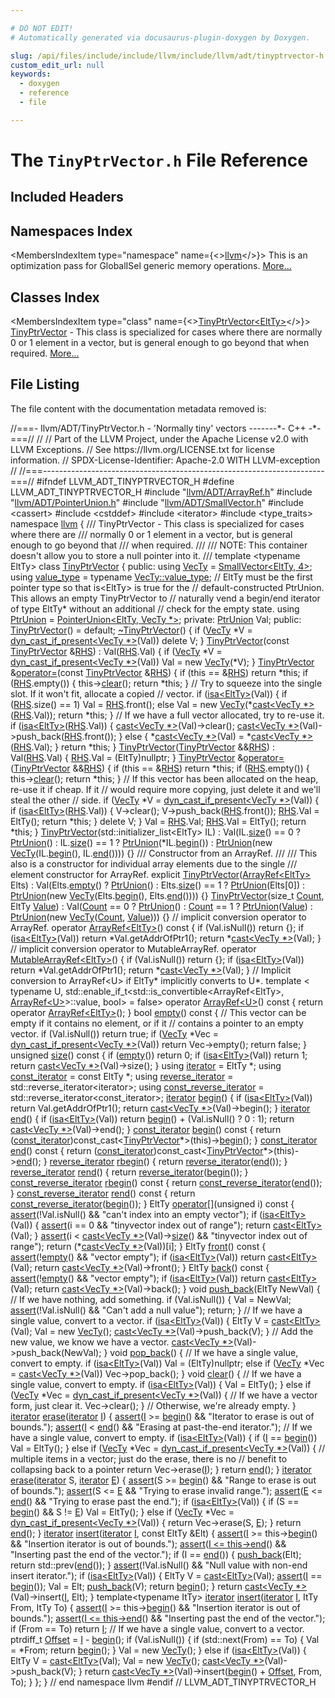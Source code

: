 ```yaml
---

# DO NOT EDIT!
# Automatically generated via docusaurus-plugin-doxygen by Doxygen.

slug: /api/files/include/include/llvm/include/llvm/adt/tinyptrvector-h
custom_edit_url: null
keywords:
  - doxygen
  - reference
  - file

---
```





# The `TinyPtrVector.h` File Reference

<DoxygenPage pluginConfig={pluginConfig}>



## Included Headers

<IncludesList>
<IncludesListItem
  filePath="llvm/ADT/ArrayRef.h"
  permalink="/docs/api/files/include/include/llvm/include/llvm/adt/arrayref-h"
  isLocal="true" />
<IncludesListItem
  filePath="llvm/ADT/PointerUnion.h"
  permalink="/docs/api/files/include/include/llvm/include/llvm/adt/pointerunion-h"
  isLocal="true" />
<IncludesListItem
  filePath="llvm/ADT/SmallVector.h"
  permalink="/docs/api/files/include/include/llvm/include/llvm/adt/smallvector-h"
  isLocal="true" />
<IncludesListItem
  filePath="cassert"
  permalink=""
  isLocal="false" />
<IncludesListItem
  filePath="cstddef"
  permalink=""
  isLocal="false" />
<IncludesListItem
  filePath="iterator"
  permalink=""
  isLocal="false" />
<IncludesListItem
  filePath="type_traits"
  permalink=""
  isLocal="false" />
</IncludesList>

## Namespaces Index

<MembersIndex>

<MembersIndexItem
  type="namespace"
  name={<><a href="/docs/api/namespaces/llvm">llvm</a></>}>
This is an optimization pass for GlobalISel generic memory operations. <a href="/docs/api/namespaces/llvm/#details">More...</a>
</MembersIndexItem>

</MembersIndex>

## Classes Index

<MembersIndex>

<MembersIndexItem
  type="class"
  name={<><a href="/docs/api/classes/llvm/tinyptrvector">TinyPtrVector&lt;EltTy&gt;</a></>}>
<a href="/docs/api/classes/llvm/tinyptrvector">TinyPtrVector</a> - This class is specialized for cases where there are normally 0 or 1 element in a vector, but is general enough to go beyond that when required. <a href="/docs/api/classes/llvm/tinyptrvector/#details">More...</a>
</MembersIndexItem>

</MembersIndex>


## File Listing

The file content with the documentation metadata removed is:

<ProgramListing>

<Link id="l00001" /><CodeLine lineNumber="1"><Highlight kind="comment">//===- llvm/ADT/TinyPtrVector.h - &#39;Normally tiny&#39; vectors -------&#42;- C++ -&#42;-===//</Highlight><Highlight kind="normal"></Highlight></CodeLine>
<Link id="l00002" /><CodeLine lineNumber="2"><Highlight kind="normal"></Highlight><Highlight kind="comment">//</Highlight><Highlight kind="normal"></Highlight></CodeLine>
<Link id="l00003" /><CodeLine lineNumber="3"><Highlight kind="normal"></Highlight><Highlight kind="comment">// Part of the LLVM Project, under the Apache License v2.0 with LLVM Exceptions.</Highlight><Highlight kind="normal"></Highlight></CodeLine>
<Link id="l00004" /><CodeLine lineNumber="4"><Highlight kind="normal"></Highlight><Highlight kind="comment">// See https://llvm.org/LICENSE.txt for license information.</Highlight><Highlight kind="normal"></Highlight></CodeLine>
<Link id="l00005" /><CodeLine lineNumber="5"><Highlight kind="normal"></Highlight><Highlight kind="comment">// SPDX-License-Identifier: Apache-2.0 WITH LLVM-exception</Highlight><Highlight kind="normal"></Highlight></CodeLine>
<Link id="l00006" /><CodeLine lineNumber="6"><Highlight kind="normal"></Highlight><Highlight kind="comment">//</Highlight><Highlight kind="normal"></Highlight></CodeLine>
<Link id="l00007" /><CodeLine lineNumber="7"><Highlight kind="normal"></Highlight><Highlight kind="comment">//===----------------------------------------------------------------------===//</Highlight><Highlight kind="normal"></Highlight></CodeLine>
<Link id="l00008" /><CodeLine lineNumber="8"><Highlight kind="normal"></Highlight></CodeLine>
<Link id="l00009" /><CodeLine lineNumber="9"><Highlight kind="normal"></Highlight><Highlight kind="preprocessor">#ifndef LLVM&#95;ADT&#95;TINYPTRVECTOR&#95;H</Highlight><Highlight kind="normal"></Highlight></CodeLine>
<Link id="l00010" /><CodeLine lineNumber="10"><Highlight kind="normal"></Highlight><Highlight kind="preprocessor">#define LLVM&#95;ADT&#95;TINYPTRVECTOR&#95;H</Highlight><Highlight kind="normal"></Highlight></CodeLine>
<Link id="l00011" /><CodeLine lineNumber="11"><Highlight kind="normal"></Highlight></CodeLine>
<Link id="l00012" /><CodeLine lineNumber="12"><Highlight kind="normal"></Highlight><Highlight kind="preprocessor">#include &quot;<a href="/docs/api/files/include/include/llvm/include/llvm/adt/arrayref-h">llvm/ADT/ArrayRef.h</a>&quot;</Highlight><Highlight kind="normal"></Highlight></CodeLine>
<Link id="l00013" /><CodeLine lineNumber="13"><Highlight kind="normal"></Highlight><Highlight kind="preprocessor">#include &quot;<a href="/docs/api/files/include/include/llvm/include/llvm/adt/pointerunion-h">llvm/ADT/PointerUnion.h</a>&quot;</Highlight><Highlight kind="normal"></Highlight></CodeLine>
<Link id="l00014" /><CodeLine lineNumber="14"><Highlight kind="normal"></Highlight><Highlight kind="preprocessor">#include &quot;<a href="/docs/api/files/include/include/llvm/include/llvm/adt/smallvector-h">llvm/ADT/SmallVector.h</a>&quot;</Highlight><Highlight kind="normal"></Highlight></CodeLine>
<Link id="l00015" /><CodeLine lineNumber="15"><Highlight kind="normal"></Highlight><Highlight kind="preprocessor">#include &lt;cassert&gt;</Highlight><Highlight kind="normal"></Highlight></CodeLine>
<Link id="l00016" /><CodeLine lineNumber="16"><Highlight kind="normal"></Highlight><Highlight kind="preprocessor">#include &lt;cstddef&gt;</Highlight><Highlight kind="normal"></Highlight></CodeLine>
<Link id="l00017" /><CodeLine lineNumber="17"><Highlight kind="normal"></Highlight><Highlight kind="preprocessor">#include &lt;iterator&gt;</Highlight><Highlight kind="normal"></Highlight></CodeLine>
<Link id="l00018" /><CodeLine lineNumber="18"><Highlight kind="normal"></Highlight><Highlight kind="preprocessor">#include &lt;type&#95;traits&gt;</Highlight><Highlight kind="normal"></Highlight></CodeLine>
<Link id="l00019" /><CodeLine lineNumber="19"><Highlight kind="normal"></Highlight></CodeLine>
<Link id="l00020" /><CodeLine lineNumber="20"><Highlight kind="normal"></Highlight><Highlight kind="keyword">namespace </Highlight><Highlight kind="normal"><a href="/docs/api/namespaces/llvm">llvm</a> &#123;</Highlight></CodeLine>
<Link id="l00021" /><CodeLine lineNumber="21"><Highlight kind="normal"></Highlight><Highlight kind="comment"></Highlight></CodeLine>
<Link id="l00022" /><CodeLine lineNumber="22"><Highlight kind="comment">/// TinyPtrVector - This class is specialized for cases where there are</Highlight></CodeLine>
<Link id="l00023" /><CodeLine lineNumber="23"><Highlight kind="comment">/// normally 0 or 1 element in a vector, but is general enough to go beyond that</Highlight></CodeLine>
<Link id="l00024" /><CodeLine lineNumber="24"><Highlight kind="comment">/// when required.</Highlight></CodeLine>
<Link id="l00025" /><CodeLine lineNumber="25"><Highlight kind="comment">///</Highlight></CodeLine>
<Link id="l00026" /><CodeLine lineNumber="26"><Highlight kind="comment">/// NOTE: This container doesn&#39;t allow you to store a null pointer into it.</Highlight></CodeLine>
<Link id="l00027" /><CodeLine lineNumber="27"><Highlight kind="comment">///</Highlight><Highlight kind="normal"></Highlight></CodeLine>
<Link id="l00028" /><CodeLine lineNumber="28"><Highlight kind="normal"></Highlight><Highlight kind="keyword">template</Highlight><Highlight kind="normal"> &lt;</Highlight><Highlight kind="keyword">typename</Highlight><Highlight kind="normal"> EltTy&gt;</Highlight></CodeLine>
<Link id="l00029" /><CodeLine lineNumber="29" lineLink="/docs/api/classes/llvm/tinyptrvector"><Highlight kind="normal"></Highlight><Highlight kind="keyword">class </Highlight><Highlight kind="normal"><a href="/docs/api/classes/llvm/tinyptrvector/#a200bfc1e31558e9adb612e53a9474960">TinyPtrVector</a> &#123;</Highlight></CodeLine>
<Link id="l00030" /><CodeLine lineNumber="30"><Highlight kind="normal"></Highlight><Highlight kind="keyword">public</Highlight><Highlight kind="normal">:</Highlight></CodeLine>
<Link id="l00031" /><CodeLine lineNumber="31" lineLink="/docs/api/classes/llvm/tinyptrvector/#ae6f3599574c06b3e00a67c44e5c14b49"><Highlight kind="normal">  </Highlight><Highlight kind="keyword">using </Highlight><Highlight kind="normal"><a href="/docs/api/classes/llvm/tinyptrvector/#ae6f3599574c06b3e00a67c44e5c14b49">VecTy</a> = <a href="/docs/api/classes/llvm/smallvector">SmallVector&lt;EltTy, 4&gt;</a>;</Highlight></CodeLine>
<Link id="l00032" /><CodeLine lineNumber="32" lineLink="/docs/api/classes/llvm/tinyptrvector/#aea4fb7f946e93269902b5d15c18242d1"><Highlight kind="normal">  </Highlight><Highlight kind="keyword">using </Highlight><Highlight kind="normal"><a href="/docs/api/classes/llvm/tinyptrvector/#aea4fb7f946e93269902b5d15c18242d1">value&#95;type</a> = </Highlight><Highlight kind="keyword">typename</Highlight><Highlight kind="normal"> <a href="/docs/api/classes/llvm/smallvectortemplatecommon/#a86711705729196a86bfa1148972f84dd">VecTy::value&#95;type</a>;</Highlight></CodeLine>
<Link id="l00033" /><CodeLine lineNumber="33"><Highlight kind="normal">  </Highlight><Highlight kind="comment">// EltTy must be the first pointer type so that is&lt;EltTy&gt; is true for the</Highlight><Highlight kind="normal"></Highlight></CodeLine>
<Link id="l00034" /><CodeLine lineNumber="34"><Highlight kind="normal">  </Highlight><Highlight kind="comment">// default-constructed PtrUnion. This allows an empty TinyPtrVector to</Highlight><Highlight kind="normal"></Highlight></CodeLine>
<Link id="l00035" /><CodeLine lineNumber="35"><Highlight kind="normal">  </Highlight><Highlight kind="comment">// naturally vend a begin/end iterator of type EltTy&#42; without an additional</Highlight><Highlight kind="normal"></Highlight></CodeLine>
<Link id="l00036" /><CodeLine lineNumber="36"><Highlight kind="normal">  </Highlight><Highlight kind="comment">// check for the empty state.</Highlight><Highlight kind="normal"></Highlight></CodeLine>
<Link id="l00037" /><CodeLine lineNumber="37" lineLink="/docs/api/classes/llvm/tinyptrvector/#ac3e27e3a7f7866c0633426863628f6e6"><Highlight kind="normal">  </Highlight><Highlight kind="keyword">using </Highlight><Highlight kind="normal"><a href="/docs/api/classes/llvm/tinyptrvector/#ac3e27e3a7f7866c0633426863628f6e6">PtrUnion</a> = <a href="/docs/api/classes/llvm/pointerunion">PointerUnion&lt;EltTy, VecTy &#42;&gt;</a>;</Highlight></CodeLine>
<Link id="l00038" /><CodeLine lineNumber="38"><Highlight kind="normal"></Highlight></CodeLine>
<Link id="l00039" /><CodeLine lineNumber="39"><Highlight kind="normal"></Highlight><Highlight kind="keyword">private</Highlight><Highlight kind="normal">:</Highlight></CodeLine>
<Link id="l00040" /><CodeLine lineNumber="40"><Highlight kind="normal">  <a href="/docs/api/classes/llvm/tinyptrvector/#ac3e27e3a7f7866c0633426863628f6e6">PtrUnion</a> Val;</Highlight></CodeLine>
<Link id="l00041" /><CodeLine lineNumber="41"><Highlight kind="normal"></Highlight></CodeLine>
<Link id="l00042" /><CodeLine lineNumber="42"><Highlight kind="normal"></Highlight><Highlight kind="keyword">public</Highlight><Highlight kind="normal">:</Highlight></CodeLine>
<Link id="l00043" /><CodeLine lineNumber="43" lineLink="/docs/api/classes/llvm/tinyptrvector/#a200bfc1e31558e9adb612e53a9474960"><Highlight kind="normal">  <a href="/docs/api/classes/llvm/tinyptrvector/#a200bfc1e31558e9adb612e53a9474960">TinyPtrVector</a>() = </Highlight><Highlight kind="keywordflow">default</Highlight><Highlight kind="normal">;</Highlight></CodeLine>
<Link id="l00044" /><CodeLine lineNumber="44"><Highlight kind="normal"></Highlight></CodeLine>
<Link id="l00045" /><CodeLine lineNumber="45" lineLink="/docs/api/classes/llvm/tinyptrvector/#a98809dbdf4dc1e039fe37b5e4416526c"><Highlight kind="normal">  <a href="/docs/api/classes/llvm/tinyptrvector/#a98809dbdf4dc1e039fe37b5e4416526c">~TinyPtrVector</a>() &#123;</Highlight></CodeLine>
<Link id="l00046" /><CodeLine lineNumber="46"><Highlight kind="normal">    </Highlight><Highlight kind="keywordflow">if</Highlight><Highlight kind="normal"> (<a href="/docs/api/classes/llvm/tinyptrvector/#ae6f3599574c06b3e00a67c44e5c14b49">VecTy</a> &#42;V = <a href="/docs/api/namespaces/llvm/#a3377eac88526e806d9d887c4a0ba2a73">dyn&#95;cast&#95;if&#95;present&lt;VecTy &#42;&gt;</a>(Val))</Highlight></CodeLine>
<Link id="l00047" /><CodeLine lineNumber="47"><Highlight kind="normal">      </Highlight><Highlight kind="keyword">delete</Highlight><Highlight kind="normal"> V;</Highlight></CodeLine>
<Link id="l00048" /><CodeLine lineNumber="48"><Highlight kind="normal">  &#125;</Highlight></CodeLine>
<Link id="l00049" /><CodeLine lineNumber="49"><Highlight kind="normal"></Highlight></CodeLine>
<Link id="l00050" /><CodeLine lineNumber="50" lineLink="/docs/api/classes/llvm/tinyptrvector/#a6143c0ee7e5dadee9577e6818e234be5"><Highlight kind="normal">  <a href="/docs/api/classes/llvm/tinyptrvector/#a6143c0ee7e5dadee9577e6818e234be5">TinyPtrVector</a>(</Highlight><Highlight kind="keyword">const</Highlight><Highlight kind="normal"> <a href="/docs/api/classes/llvm/tinyptrvector/#a200bfc1e31558e9adb612e53a9474960">TinyPtrVector</a> &amp;<a href="/docs/api/files/lib/lib/target/lib/target/x86/x86partialreduction-cpp/#a87b8bfbbe9d8f7146d7f20a5fb42efd0">RHS</a>) : Val(<a href="/docs/api/files/lib/lib/target/lib/target/x86/x86partialreduction-cpp/#a87b8bfbbe9d8f7146d7f20a5fb42efd0">RHS</a>.Val) &#123;</Highlight></CodeLine>
<Link id="l00051" /><CodeLine lineNumber="51"><Highlight kind="normal">    </Highlight><Highlight kind="keywordflow">if</Highlight><Highlight kind="normal"> (<a href="/docs/api/classes/llvm/tinyptrvector/#ae6f3599574c06b3e00a67c44e5c14b49">VecTy</a> &#42;V = <a href="/docs/api/namespaces/llvm/#a3377eac88526e806d9d887c4a0ba2a73">dyn&#95;cast&#95;if&#95;present&lt;VecTy &#42;&gt;</a>(Val))</Highlight></CodeLine>
<Link id="l00052" /><CodeLine lineNumber="52"><Highlight kind="normal">      Val = </Highlight><Highlight kind="keyword">new</Highlight><Highlight kind="normal"> <a href="/docs/api/classes/llvm/tinyptrvector/#ae6f3599574c06b3e00a67c44e5c14b49">VecTy</a>(&#42;V);</Highlight></CodeLine>
<Link id="l00053" /><CodeLine lineNumber="53"><Highlight kind="normal">  &#125;</Highlight></CodeLine>
<Link id="l00054" /><CodeLine lineNumber="54"><Highlight kind="normal"></Highlight></CodeLine>
<Link id="l00055" /><CodeLine lineNumber="55" lineLink="/docs/api/classes/llvm/tinyptrvector/#a5308fa836353c5c8006dad2e4a31ee3a"><Highlight kind="normal">  <a href="/docs/api/classes/llvm/tinyptrvector/#a200bfc1e31558e9adb612e53a9474960">TinyPtrVector</a> &amp;<a href="/docs/api/classes/llvm/tinyptrvector/#a5308fa836353c5c8006dad2e4a31ee3a">operator=</a>(</Highlight><Highlight kind="keyword">const</Highlight><Highlight kind="normal"> <a href="/docs/api/classes/llvm/tinyptrvector/#a200bfc1e31558e9adb612e53a9474960">TinyPtrVector</a> &amp;<a href="/docs/api/files/lib/lib/target/lib/target/x86/x86partialreduction-cpp/#a87b8bfbbe9d8f7146d7f20a5fb42efd0">RHS</a>) &#123;</Highlight></CodeLine>
<Link id="l00056" /><CodeLine lineNumber="56"><Highlight kind="normal">    </Highlight><Highlight kind="keywordflow">if</Highlight><Highlight kind="normal"> (</Highlight><Highlight kind="keyword">this</Highlight><Highlight kind="normal"> == &amp;<a href="/docs/api/files/lib/lib/target/lib/target/x86/x86partialreduction-cpp/#a87b8bfbbe9d8f7146d7f20a5fb42efd0">RHS</a>)</Highlight></CodeLine>
<Link id="l00057" /><CodeLine lineNumber="57"><Highlight kind="normal">      </Highlight><Highlight kind="keywordflow">return</Highlight><Highlight kind="normal"> &#42;</Highlight><Highlight kind="keyword">this</Highlight><Highlight kind="normal">;</Highlight></CodeLine>
<Link id="l00058" /><CodeLine lineNumber="58"><Highlight kind="normal">    </Highlight><Highlight kind="keywordflow">if</Highlight><Highlight kind="normal"> (<a href="/docs/api/files/lib/lib/target/lib/target/x86/x86partialreduction-cpp/#a87b8bfbbe9d8f7146d7f20a5fb42efd0">RHS</a>.empty()) &#123;</Highlight></CodeLine>
<Link id="l00059" /><CodeLine lineNumber="59"><Highlight kind="normal">      this-&gt;<a href="/docs/api/classes/llvm/tinyptrvector/#ae26163705e85102ac61fc88f0392a217">clear</a>();</Highlight></CodeLine>
<Link id="l00060" /><CodeLine lineNumber="60"><Highlight kind="normal">      </Highlight><Highlight kind="keywordflow">return</Highlight><Highlight kind="normal"> &#42;</Highlight><Highlight kind="keyword">this</Highlight><Highlight kind="normal">;</Highlight></CodeLine>
<Link id="l00061" /><CodeLine lineNumber="61"><Highlight kind="normal">    &#125;</Highlight></CodeLine>
<Link id="l00062" /><CodeLine lineNumber="62"><Highlight kind="normal"></Highlight></CodeLine>
<Link id="l00063" /><CodeLine lineNumber="63"><Highlight kind="normal">    </Highlight><Highlight kind="comment">// Try to squeeze into the single slot. If it won&#39;t fit, allocate a copied</Highlight><Highlight kind="normal"></Highlight></CodeLine>
<Link id="l00064" /><CodeLine lineNumber="64"><Highlight kind="normal">    </Highlight><Highlight kind="comment">// vector.</Highlight><Highlight kind="normal"></Highlight></CodeLine>
<Link id="l00065" /><CodeLine lineNumber="65"><Highlight kind="normal">    </Highlight><Highlight kind="keywordflow">if</Highlight><Highlight kind="normal"> (<a href="/docs/api/namespaces/llvm/#a92ca992e52dddc420f4b069cae06dfbe">isa&lt;EltTy&gt;</a>(Val)) &#123;</Highlight></CodeLine>
<Link id="l00066" /><CodeLine lineNumber="66"><Highlight kind="normal">      </Highlight><Highlight kind="keywordflow">if</Highlight><Highlight kind="normal"> (<a href="/docs/api/files/lib/lib/target/lib/target/x86/x86partialreduction-cpp/#a87b8bfbbe9d8f7146d7f20a5fb42efd0">RHS</a>.size() == 1)</Highlight></CodeLine>
<Link id="l00067" /><CodeLine lineNumber="67"><Highlight kind="normal">        Val = <a href="/docs/api/files/lib/lib/target/lib/target/x86/x86partialreduction-cpp/#a87b8bfbbe9d8f7146d7f20a5fb42efd0">RHS</a>.front();</Highlight></CodeLine>
<Link id="l00068" /><CodeLine lineNumber="68"><Highlight kind="normal">      </Highlight><Highlight kind="keywordflow">else</Highlight><Highlight kind="normal"></Highlight></CodeLine>
<Link id="l00069" /><CodeLine lineNumber="69"><Highlight kind="normal">        Val = </Highlight><Highlight kind="keyword">new</Highlight><Highlight kind="normal"> <a href="/docs/api/classes/llvm/tinyptrvector/#ae6f3599574c06b3e00a67c44e5c14b49">VecTy</a>(&#42;<a href="/docs/api/namespaces/llvm/#ac4fc845f5ed92de63cd4474f128f5fc5">cast&lt;VecTy &#42;&gt;</a>(<a href="/docs/api/files/lib/lib/target/lib/target/x86/x86partialreduction-cpp/#a87b8bfbbe9d8f7146d7f20a5fb42efd0">RHS</a>.Val));</Highlight></CodeLine>
<Link id="l00070" /><CodeLine lineNumber="70"><Highlight kind="normal">      </Highlight><Highlight kind="keywordflow">return</Highlight><Highlight kind="normal"> &#42;</Highlight><Highlight kind="keyword">this</Highlight><Highlight kind="normal">;</Highlight></CodeLine>
<Link id="l00071" /><CodeLine lineNumber="71"><Highlight kind="normal">    &#125;</Highlight></CodeLine>
<Link id="l00072" /><CodeLine lineNumber="72"><Highlight kind="normal"></Highlight></CodeLine>
<Link id="l00073" /><CodeLine lineNumber="73"><Highlight kind="normal">    </Highlight><Highlight kind="comment">// If we have a full vector allocated, try to re-use it.</Highlight><Highlight kind="normal"></Highlight></CodeLine>
<Link id="l00074" /><CodeLine lineNumber="74"><Highlight kind="normal">    </Highlight><Highlight kind="keywordflow">if</Highlight><Highlight kind="normal"> (<a href="/docs/api/namespaces/llvm/#a92ca992e52dddc420f4b069cae06dfbe">isa&lt;EltTy&gt;</a>(<a href="/docs/api/files/lib/lib/target/lib/target/x86/x86partialreduction-cpp/#a87b8bfbbe9d8f7146d7f20a5fb42efd0">RHS</a>.Val)) &#123;</Highlight></CodeLine>
<Link id="l00075" /><CodeLine lineNumber="75"><Highlight kind="normal">      <a href="/docs/api/namespaces/llvm/#ac4fc845f5ed92de63cd4474f128f5fc5">cast&lt;VecTy &#42;&gt;</a>(Val)-&gt;clear();</Highlight></CodeLine>
<Link id="l00076" /><CodeLine lineNumber="76"><Highlight kind="normal">      <a href="/docs/api/namespaces/llvm/#ac4fc845f5ed92de63cd4474f128f5fc5">cast&lt;VecTy &#42;&gt;</a>(Val)-&gt;push&#95;back(<a href="/docs/api/files/lib/lib/target/lib/target/x86/x86partialreduction-cpp/#a87b8bfbbe9d8f7146d7f20a5fb42efd0">RHS</a>.front());</Highlight></CodeLine>
<Link id="l00077" /><CodeLine lineNumber="77"><Highlight kind="normal">    &#125; </Highlight><Highlight kind="keywordflow">else</Highlight><Highlight kind="normal"> &#123;</Highlight></CodeLine>
<Link id="l00078" /><CodeLine lineNumber="78"><Highlight kind="normal">      &#42;<a href="/docs/api/namespaces/llvm/#ac4fc845f5ed92de63cd4474f128f5fc5">cast&lt;VecTy &#42;&gt;</a>(Val) = &#42;<a href="/docs/api/namespaces/llvm/#ac4fc845f5ed92de63cd4474f128f5fc5">cast&lt;VecTy &#42;&gt;</a>(<a href="/docs/api/files/lib/lib/target/lib/target/x86/x86partialreduction-cpp/#a87b8bfbbe9d8f7146d7f20a5fb42efd0">RHS</a>.Val);</Highlight></CodeLine>
<Link id="l00079" /><CodeLine lineNumber="79"><Highlight kind="normal">    &#125;</Highlight></CodeLine>
<Link id="l00080" /><CodeLine lineNumber="80"><Highlight kind="normal">    </Highlight><Highlight kind="keywordflow">return</Highlight><Highlight kind="normal"> &#42;</Highlight><Highlight kind="keyword">this</Highlight><Highlight kind="normal">;</Highlight></CodeLine>
<Link id="l00081" /><CodeLine lineNumber="81"><Highlight kind="normal">  &#125;</Highlight></CodeLine>
<Link id="l00082" /><CodeLine lineNumber="82"><Highlight kind="normal"></Highlight></CodeLine>
<Link id="l00083" /><CodeLine lineNumber="83" lineLink="/docs/api/classes/llvm/tinyptrvector/#aecbbd1b132c1b875d4d23be9251df1e1"><Highlight kind="normal">  <a href="/docs/api/classes/llvm/tinyptrvector/#aecbbd1b132c1b875d4d23be9251df1e1">TinyPtrVector</a>(<a href="/docs/api/classes/llvm/tinyptrvector/#a200bfc1e31558e9adb612e53a9474960">TinyPtrVector</a> &amp;&amp;<a href="/docs/api/files/lib/lib/target/lib/target/x86/x86partialreduction-cpp/#a87b8bfbbe9d8f7146d7f20a5fb42efd0">RHS</a>) : Val(<a href="/docs/api/files/lib/lib/target/lib/target/x86/x86partialreduction-cpp/#a87b8bfbbe9d8f7146d7f20a5fb42efd0">RHS</a>.Val) &#123;</Highlight></CodeLine>
<Link id="l00084" /><CodeLine lineNumber="84"><Highlight kind="normal">    <a href="/docs/api/files/lib/lib/target/lib/target/x86/x86partialreduction-cpp/#a87b8bfbbe9d8f7146d7f20a5fb42efd0">RHS</a>.Val = (EltTy)</Highlight><Highlight kind="keyword">nullptr</Highlight><Highlight kind="normal">;</Highlight></CodeLine>
<Link id="l00085" /><CodeLine lineNumber="85"><Highlight kind="normal">  &#125;</Highlight></CodeLine>
<Link id="l00086" /><CodeLine lineNumber="86"><Highlight kind="normal"></Highlight></CodeLine>
<Link id="l00087" /><CodeLine lineNumber="87" lineLink="/docs/api/classes/llvm/tinyptrvector/#a1cbfa8d14faa32316f525c2e9c9016c0"><Highlight kind="normal">  <a href="/docs/api/classes/llvm/tinyptrvector/#a200bfc1e31558e9adb612e53a9474960">TinyPtrVector</a> &amp;<a href="/docs/api/classes/llvm/tinyptrvector/#a1cbfa8d14faa32316f525c2e9c9016c0">operator=</a>(<a href="/docs/api/classes/llvm/tinyptrvector/#a200bfc1e31558e9adb612e53a9474960">TinyPtrVector</a> &amp;&amp;<a href="/docs/api/files/lib/lib/target/lib/target/x86/x86partialreduction-cpp/#a87b8bfbbe9d8f7146d7f20a5fb42efd0">RHS</a>) &#123;</Highlight></CodeLine>
<Link id="l00088" /><CodeLine lineNumber="88"><Highlight kind="normal">    </Highlight><Highlight kind="keywordflow">if</Highlight><Highlight kind="normal"> (</Highlight><Highlight kind="keyword">this</Highlight><Highlight kind="normal"> == &amp;<a href="/docs/api/files/lib/lib/target/lib/target/x86/x86partialreduction-cpp/#a87b8bfbbe9d8f7146d7f20a5fb42efd0">RHS</a>)</Highlight></CodeLine>
<Link id="l00089" /><CodeLine lineNumber="89"><Highlight kind="normal">      </Highlight><Highlight kind="keywordflow">return</Highlight><Highlight kind="normal"> &#42;</Highlight><Highlight kind="keyword">this</Highlight><Highlight kind="normal">;</Highlight></CodeLine>
<Link id="l00090" /><CodeLine lineNumber="90"><Highlight kind="normal">    </Highlight><Highlight kind="keywordflow">if</Highlight><Highlight kind="normal"> (<a href="/docs/api/files/lib/lib/target/lib/target/x86/x86partialreduction-cpp/#a87b8bfbbe9d8f7146d7f20a5fb42efd0">RHS</a>.empty()) &#123;</Highlight></CodeLine>
<Link id="l00091" /><CodeLine lineNumber="91"><Highlight kind="normal">      this-&gt;<a href="/docs/api/classes/llvm/tinyptrvector/#ae26163705e85102ac61fc88f0392a217">clear</a>();</Highlight></CodeLine>
<Link id="l00092" /><CodeLine lineNumber="92"><Highlight kind="normal">      </Highlight><Highlight kind="keywordflow">return</Highlight><Highlight kind="normal"> &#42;</Highlight><Highlight kind="keyword">this</Highlight><Highlight kind="normal">;</Highlight></CodeLine>
<Link id="l00093" /><CodeLine lineNumber="93"><Highlight kind="normal">    &#125;</Highlight></CodeLine>
<Link id="l00094" /><CodeLine lineNumber="94"><Highlight kind="normal"></Highlight></CodeLine>
<Link id="l00095" /><CodeLine lineNumber="95"><Highlight kind="normal">    </Highlight><Highlight kind="comment">// If this vector has been allocated on the heap, re-use it if cheap. If it</Highlight><Highlight kind="normal"></Highlight></CodeLine>
<Link id="l00096" /><CodeLine lineNumber="96"><Highlight kind="normal">    </Highlight><Highlight kind="comment">// would require more copying, just delete it and we&#39;ll steal the other</Highlight><Highlight kind="normal"></Highlight></CodeLine>
<Link id="l00097" /><CodeLine lineNumber="97"><Highlight kind="normal">    </Highlight><Highlight kind="comment">// side.</Highlight><Highlight kind="normal"></Highlight></CodeLine>
<Link id="l00098" /><CodeLine lineNumber="98"><Highlight kind="normal">    </Highlight><Highlight kind="keywordflow">if</Highlight><Highlight kind="normal"> (<a href="/docs/api/classes/llvm/tinyptrvector/#ae6f3599574c06b3e00a67c44e5c14b49">VecTy</a> &#42;V = <a href="/docs/api/namespaces/llvm/#a3377eac88526e806d9d887c4a0ba2a73">dyn&#95;cast&#95;if&#95;present&lt;VecTy &#42;&gt;</a>(Val)) &#123;</Highlight></CodeLine>
<Link id="l00099" /><CodeLine lineNumber="99"><Highlight kind="normal">      </Highlight><Highlight kind="keywordflow">if</Highlight><Highlight kind="normal"> (<a href="/docs/api/namespaces/llvm/#a92ca992e52dddc420f4b069cae06dfbe">isa&lt;EltTy&gt;</a>(<a href="/docs/api/files/lib/lib/target/lib/target/x86/x86partialreduction-cpp/#a87b8bfbbe9d8f7146d7f20a5fb42efd0">RHS</a>.Val)) &#123;</Highlight></CodeLine>
<Link id="l00100" /><CodeLine lineNumber="100"><Highlight kind="normal">        V-&gt;clear();</Highlight></CodeLine>
<Link id="l00101" /><CodeLine lineNumber="101"><Highlight kind="normal">        V-&gt;push&#95;back(<a href="/docs/api/files/lib/lib/target/lib/target/x86/x86partialreduction-cpp/#a87b8bfbbe9d8f7146d7f20a5fb42efd0">RHS</a>.front());</Highlight></CodeLine>
<Link id="l00102" /><CodeLine lineNumber="102"><Highlight kind="normal">        <a href="/docs/api/files/lib/lib/target/lib/target/x86/x86partialreduction-cpp/#a87b8bfbbe9d8f7146d7f20a5fb42efd0">RHS</a>.Val = EltTy();</Highlight></CodeLine>
<Link id="l00103" /><CodeLine lineNumber="103"><Highlight kind="normal">        </Highlight><Highlight kind="keywordflow">return</Highlight><Highlight kind="normal"> &#42;</Highlight><Highlight kind="keyword">this</Highlight><Highlight kind="normal">;</Highlight></CodeLine>
<Link id="l00104" /><CodeLine lineNumber="104"><Highlight kind="normal">      &#125;</Highlight></CodeLine>
<Link id="l00105" /><CodeLine lineNumber="105"><Highlight kind="normal">      </Highlight><Highlight kind="keyword">delete</Highlight><Highlight kind="normal"> V;</Highlight></CodeLine>
<Link id="l00106" /><CodeLine lineNumber="106"><Highlight kind="normal">    &#125;</Highlight></CodeLine>
<Link id="l00107" /><CodeLine lineNumber="107"><Highlight kind="normal"></Highlight></CodeLine>
<Link id="l00108" /><CodeLine lineNumber="108"><Highlight kind="normal">    Val = <a href="/docs/api/files/lib/lib/target/lib/target/x86/x86partialreduction-cpp/#a87b8bfbbe9d8f7146d7f20a5fb42efd0">RHS</a>.Val;</Highlight></CodeLine>
<Link id="l00109" /><CodeLine lineNumber="109"><Highlight kind="normal">    <a href="/docs/api/files/lib/lib/target/lib/target/x86/x86partialreduction-cpp/#a87b8bfbbe9d8f7146d7f20a5fb42efd0">RHS</a>.Val = EltTy();</Highlight></CodeLine>
<Link id="l00110" /><CodeLine lineNumber="110"><Highlight kind="normal">    </Highlight><Highlight kind="keywordflow">return</Highlight><Highlight kind="normal"> &#42;</Highlight><Highlight kind="keyword">this</Highlight><Highlight kind="normal">;</Highlight></CodeLine>
<Link id="l00111" /><CodeLine lineNumber="111"><Highlight kind="normal">  &#125;</Highlight></CodeLine>
<Link id="l00112" /><CodeLine lineNumber="112"><Highlight kind="normal"></Highlight></CodeLine>
<Link id="l00113" /><CodeLine lineNumber="113" lineLink="/docs/api/classes/llvm/tinyptrvector/#a1095d63670ba0f69fdfb7883ede31150"><Highlight kind="normal">  <a href="/docs/api/classes/llvm/tinyptrvector/#a1095d63670ba0f69fdfb7883ede31150">TinyPtrVector</a>(std::initializer&#95;list&lt;EltTy&gt; IL)</Highlight></CodeLine>
<Link id="l00114" /><CodeLine lineNumber="114"><Highlight kind="normal">      : Val(IL.<a href="/docs/api/classes/llvm/tinyptrvector/#aac784c7664f3f6b8076756c6fb0eed74">size</a>() == 0</Highlight></CodeLine>
<Link id="l00115" /><CodeLine lineNumber="115"><Highlight kind="normal">                ? <a href="/docs/api/classes/llvm/tinyptrvector/#ac3e27e3a7f7866c0633426863628f6e6">PtrUnion</a>()</Highlight></CodeLine>
<Link id="l00116" /><CodeLine lineNumber="116"><Highlight kind="normal">                : IL.<a href="/docs/api/classes/llvm/tinyptrvector/#aac784c7664f3f6b8076756c6fb0eed74">size</a>() == 1 ? <a href="/docs/api/classes/llvm/tinyptrvector/#ac3e27e3a7f7866c0633426863628f6e6">PtrUnion</a>(&#42;IL.<a href="/docs/api/classes/llvm/tinyptrvector/#a0e09f111089ae4fffb14fa1b22816483">begin</a>())</Highlight></CodeLine>
<Link id="l00117" /><CodeLine lineNumber="117"><Highlight kind="normal">                                 : <a href="/docs/api/classes/llvm/tinyptrvector/#ac3e27e3a7f7866c0633426863628f6e6">PtrUnion</a>(new <a href="/docs/api/classes/llvm/tinyptrvector/#ae6f3599574c06b3e00a67c44e5c14b49">VecTy</a>(IL.<a href="/docs/api/classes/llvm/tinyptrvector/#a0e09f111089ae4fffb14fa1b22816483">begin</a>(), IL.<a href="/docs/api/classes/llvm/tinyptrvector/#aa8dc0937a5c524026865ef2a68d3c4f1">end</a>()))) &#123;&#125;</Highlight></CodeLine>
<Link id="l00118" /><CodeLine lineNumber="118"><Highlight kind="normal"></Highlight><Highlight kind="comment"></Highlight></CodeLine>
<Link id="l00119" /><CodeLine lineNumber="119"><Highlight kind="comment">  /// Constructor from an ArrayRef.</Highlight></CodeLine>
<Link id="l00120" /><CodeLine lineNumber="120"><Highlight kind="comment">  ///</Highlight></CodeLine>
<Link id="l00121" /><CodeLine lineNumber="121"><Highlight kind="comment">  /// This also is a constructor for individual array elements due to the single</Highlight></CodeLine>
<Link id="l00122" /><CodeLine lineNumber="122"><Highlight kind="comment">  /// element constructor for ArrayRef.</Highlight><Highlight kind="normal"></Highlight></CodeLine>
<Link id="l00123" /><CodeLine lineNumber="123" lineLink="/docs/api/classes/llvm/tinyptrvector/#a2962e718655c30b2a22be54cad4b0900"><Highlight kind="normal">  </Highlight><Highlight kind="keyword">explicit</Highlight><Highlight kind="normal"> <a href="/docs/api/classes/llvm/tinyptrvector/#a2962e718655c30b2a22be54cad4b0900">TinyPtrVector</a>(<a href="/docs/api/classes/llvm/arrayref">ArrayRef&lt;EltTy&gt;</a> Elts)</Highlight></CodeLine>
<Link id="l00124" /><CodeLine lineNumber="124"><Highlight kind="normal">      : Val(Elts.<a href="/docs/api/classes/llvm/tinyptrvector/#a9dc659b723e6725130ad354ed821d400">empty</a>()</Highlight></CodeLine>
<Link id="l00125" /><CodeLine lineNumber="125"><Highlight kind="normal">                ? <a href="/docs/api/classes/llvm/tinyptrvector/#ac3e27e3a7f7866c0633426863628f6e6">PtrUnion</a>()</Highlight></CodeLine>
<Link id="l00126" /><CodeLine lineNumber="126"><Highlight kind="normal">                : Elts.<a href="/docs/api/classes/llvm/tinyptrvector/#aac784c7664f3f6b8076756c6fb0eed74">size</a>() == 1</Highlight></CodeLine>
<Link id="l00127" /><CodeLine lineNumber="127"><Highlight kind="normal">                      ? <a href="/docs/api/classes/llvm/tinyptrvector/#ac3e27e3a7f7866c0633426863628f6e6">PtrUnion</a>(Elts&#91;0&#93;)</Highlight></CodeLine>
<Link id="l00128" /><CodeLine lineNumber="128"><Highlight kind="normal">                      : <a href="/docs/api/classes/llvm/tinyptrvector/#ac3e27e3a7f7866c0633426863628f6e6">PtrUnion</a>(new <a href="/docs/api/classes/llvm/tinyptrvector/#ae6f3599574c06b3e00a67c44e5c14b49">VecTy</a>(Elts.<a href="/docs/api/classes/llvm/tinyptrvector/#a0e09f111089ae4fffb14fa1b22816483">begin</a>(), Elts.<a href="/docs/api/classes/llvm/tinyptrvector/#aa8dc0937a5c524026865ef2a68d3c4f1">end</a>()))) &#123;&#125;</Highlight></CodeLine>
<Link id="l00129" /><CodeLine lineNumber="129"><Highlight kind="normal"></Highlight></CodeLine>
<Link id="l00130" /><CodeLine lineNumber="130" lineLink="/docs/api/classes/llvm/tinyptrvector/#afea9652b5a5abc2fac3ef4e5cc7c0c47"><Highlight kind="normal">  <a href="/docs/api/classes/llvm/tinyptrvector/#afea9652b5a5abc2fac3ef4e5cc7c0c47">TinyPtrVector</a>(</Highlight><Highlight kind="keywordtype">size&#95;t</Highlight><Highlight kind="normal"> <a href="/docs/api/namespaces/llvm/#a845e08be4b0320d66901a66b0c0e9509">Count</a>, EltTy <a href="/docs/api/classes/llvm/value">Value</a>)</Highlight></CodeLine>
<Link id="l00131" /><CodeLine lineNumber="131"><Highlight kind="normal">      : Val(<a href="/docs/api/namespaces/llvm/#a845e08be4b0320d66901a66b0c0e9509">Count</a> == 0 ? <a href="/docs/api/classes/llvm/tinyptrvector/#ac3e27e3a7f7866c0633426863628f6e6">PtrUnion</a>()</Highlight></CodeLine>
<Link id="l00132" /><CodeLine lineNumber="132"><Highlight kind="normal">                       : <a href="/docs/api/namespaces/llvm/#a845e08be4b0320d66901a66b0c0e9509">Count</a> == 1 ? <a href="/docs/api/classes/llvm/tinyptrvector/#ac3e27e3a7f7866c0633426863628f6e6">PtrUnion</a>(<a href="/docs/api/classes/llvm/value">Value</a>)</Highlight></CodeLine>
<Link id="l00133" /><CodeLine lineNumber="133"><Highlight kind="normal">                                    : <a href="/docs/api/classes/llvm/tinyptrvector/#ac3e27e3a7f7866c0633426863628f6e6">PtrUnion</a>(new <a href="/docs/api/classes/llvm/tinyptrvector/#ae6f3599574c06b3e00a67c44e5c14b49">VecTy</a>(<a href="/docs/api/namespaces/llvm/#a845e08be4b0320d66901a66b0c0e9509">Count</a>, <a href="/docs/api/classes/llvm/value">Value</a>))) &#123;&#125;</Highlight></CodeLine>
<Link id="l00134" /><CodeLine lineNumber="134"><Highlight kind="normal"></Highlight></CodeLine>
<Link id="l00135" /><CodeLine lineNumber="135"><Highlight kind="normal">  </Highlight><Highlight kind="comment">// implicit conversion operator to ArrayRef.</Highlight><Highlight kind="normal"></Highlight></CodeLine>
<Link id="l00136" /><CodeLine lineNumber="136" lineLink="/docs/api/classes/llvm/tinyptrvector/#a165e206cf8c5d883465d2473b0c2b926"><Highlight kind="normal">  </Highlight><Highlight kind="keyword">operator</Highlight><Highlight kind="normal"> <a href="/docs/api/namespaces/llvm/#ab9c6b351507d3c0730f4290919d43a12">ArrayRef&lt;EltTy&gt;</a>()</Highlight><Highlight kind="keyword"> const </Highlight><Highlight kind="normal">&#123;</Highlight></CodeLine>
<Link id="l00137" /><CodeLine lineNumber="137"><Highlight kind="normal">    </Highlight><Highlight kind="keywordflow">if</Highlight><Highlight kind="normal"> (Val.isNull())</Highlight></CodeLine>
<Link id="l00138" /><CodeLine lineNumber="138"><Highlight kind="normal">      </Highlight><Highlight kind="keywordflow">return</Highlight><Highlight kind="normal"> &#123;&#125;;</Highlight></CodeLine>
<Link id="l00139" /><CodeLine lineNumber="139"><Highlight kind="normal">    </Highlight><Highlight kind="keywordflow">if</Highlight><Highlight kind="normal"> (<a href="/docs/api/namespaces/llvm/#a92ca992e52dddc420f4b069cae06dfbe">isa&lt;EltTy&gt;</a>(Val))</Highlight></CodeLine>
<Link id="l00140" /><CodeLine lineNumber="140"><Highlight kind="normal">      </Highlight><Highlight kind="keywordflow">return</Highlight><Highlight kind="normal"> &#42;Val.getAddrOfPtr1();</Highlight></CodeLine>
<Link id="l00141" /><CodeLine lineNumber="141"><Highlight kind="normal">    </Highlight><Highlight kind="keywordflow">return</Highlight><Highlight kind="normal"> &#42;<a href="/docs/api/namespaces/llvm/#ac4fc845f5ed92de63cd4474f128f5fc5">cast&lt;VecTy &#42;&gt;</a>(Val);</Highlight></CodeLine>
<Link id="l00142" /><CodeLine lineNumber="142"><Highlight kind="normal">  &#125;</Highlight></CodeLine>
<Link id="l00143" /><CodeLine lineNumber="143"><Highlight kind="normal"></Highlight></CodeLine>
<Link id="l00144" /><CodeLine lineNumber="144"><Highlight kind="normal">  </Highlight><Highlight kind="comment">// implicit conversion operator to MutableArrayRef.</Highlight><Highlight kind="normal"></Highlight></CodeLine>
<Link id="l00145" /><CodeLine lineNumber="145" lineLink="/docs/api/classes/llvm/tinyptrvector/#a1c7b227478598d6bd80e97ee22acaf87"><Highlight kind="normal">  </Highlight><Highlight kind="keyword">operator</Highlight><Highlight kind="normal"> <a href="/docs/api/namespaces/llvm/#a99416758c13252bef45320a6ba6aa09c">MutableArrayRef&lt;EltTy&gt;</a>() &#123;</Highlight></CodeLine>
<Link id="l00146" /><CodeLine lineNumber="146"><Highlight kind="normal">    </Highlight><Highlight kind="keywordflow">if</Highlight><Highlight kind="normal"> (Val.isNull())</Highlight></CodeLine>
<Link id="l00147" /><CodeLine lineNumber="147"><Highlight kind="normal">      </Highlight><Highlight kind="keywordflow">return</Highlight><Highlight kind="normal"> &#123;&#125;;</Highlight></CodeLine>
<Link id="l00148" /><CodeLine lineNumber="148"><Highlight kind="normal">    </Highlight><Highlight kind="keywordflow">if</Highlight><Highlight kind="normal"> (<a href="/docs/api/namespaces/llvm/#a92ca992e52dddc420f4b069cae06dfbe">isa&lt;EltTy&gt;</a>(Val))</Highlight></CodeLine>
<Link id="l00149" /><CodeLine lineNumber="149"><Highlight kind="normal">      </Highlight><Highlight kind="keywordflow">return</Highlight><Highlight kind="normal"> &#42;Val.getAddrOfPtr1();</Highlight></CodeLine>
<Link id="l00150" /><CodeLine lineNumber="150"><Highlight kind="normal">    </Highlight><Highlight kind="keywordflow">return</Highlight><Highlight kind="normal"> &#42;<a href="/docs/api/namespaces/llvm/#ac4fc845f5ed92de63cd4474f128f5fc5">cast&lt;VecTy &#42;&gt;</a>(Val);</Highlight></CodeLine>
<Link id="l00151" /><CodeLine lineNumber="151"><Highlight kind="normal">  &#125;</Highlight></CodeLine>
<Link id="l00152" /><CodeLine lineNumber="152"><Highlight kind="normal"></Highlight></CodeLine>
<Link id="l00153" /><CodeLine lineNumber="153"><Highlight kind="normal">  </Highlight><Highlight kind="comment">// Implicit conversion to ArrayRef&lt;U&gt; if EltTy&#42; implicitly converts to U&#42;.</Highlight><Highlight kind="normal"></Highlight></CodeLine>
<Link id="l00154" /><CodeLine lineNumber="154"><Highlight kind="normal">  </Highlight><Highlight kind="keyword">template</Highlight><Highlight kind="normal"> &lt;</Highlight></CodeLine>
<Link id="l00155" /><CodeLine lineNumber="155"><Highlight kind="normal">      </Highlight><Highlight kind="keyword">typename</Highlight><Highlight kind="normal"> U,</Highlight></CodeLine>
<Link id="l00156" /><CodeLine lineNumber="156"><Highlight kind="normal">      std::enable&#95;if&#95;t&lt;std::is&#95;convertible&lt;ArrayRef&lt;EltTy&gt;, <a href="/docs/api/classes/llvm/arrayref">ArrayRef&lt;U&gt;</a>&gt;::value,</Highlight></CodeLine>
<Link id="l00157" /><CodeLine lineNumber="157"><Highlight kind="normal">                       </Highlight><Highlight kind="keywordtype">bool</Highlight><Highlight kind="normal">&gt; = </Highlight><Highlight kind="keyword">false</Highlight><Highlight kind="normal">&gt;</Highlight></CodeLine>
<Link id="l00158" /><CodeLine lineNumber="158" lineLink="/docs/api/classes/llvm/tinyptrvector/#acf4a139325da21ebebb75cb0fc973bca"><Highlight kind="normal">  </Highlight><Highlight kind="keyword">operator</Highlight><Highlight kind="normal"> <a href="/docs/api/namespaces/llvm/#ab9c6b351507d3c0730f4290919d43a12">ArrayRef&lt;U&gt;</a>()</Highlight><Highlight kind="keyword"> const </Highlight><Highlight kind="normal">&#123;</Highlight></CodeLine>
<Link id="l00159" /><CodeLine lineNumber="159"><Highlight kind="normal">    </Highlight><Highlight kind="keywordflow">return</Highlight><Highlight kind="normal"> </Highlight><Highlight kind="keyword">operator</Highlight><Highlight kind="normal"> <a href="/docs/api/namespaces/llvm/#ab9c6b351507d3c0730f4290919d43a12">ArrayRef&lt;EltTy&gt;</a>();</Highlight></CodeLine>
<Link id="l00160" /><CodeLine lineNumber="160"><Highlight kind="normal">  &#125;</Highlight></CodeLine>
<Link id="l00161" /><CodeLine lineNumber="161"><Highlight kind="normal"></Highlight></CodeLine>
<Link id="l00162" /><CodeLine lineNumber="162" lineLink="/docs/api/classes/llvm/tinyptrvector/#a9dc659b723e6725130ad354ed821d400"><Highlight kind="normal">  </Highlight><Highlight kind="keywordtype">bool</Highlight><Highlight kind="normal"> <a href="/docs/api/classes/llvm/tinyptrvector/#a9dc659b723e6725130ad354ed821d400">empty</a>()</Highlight><Highlight kind="keyword"> const </Highlight><Highlight kind="normal">&#123;</Highlight></CodeLine>
<Link id="l00163" /><CodeLine lineNumber="163"><Highlight kind="normal">    </Highlight><Highlight kind="comment">// This vector can be empty if it contains no element, or if it</Highlight><Highlight kind="normal"></Highlight></CodeLine>
<Link id="l00164" /><CodeLine lineNumber="164"><Highlight kind="normal">    </Highlight><Highlight kind="comment">// contains a pointer to an empty vector.</Highlight><Highlight kind="normal"></Highlight></CodeLine>
<Link id="l00165" /><CodeLine lineNumber="165"><Highlight kind="normal">    </Highlight><Highlight kind="keywordflow">if</Highlight><Highlight kind="normal"> (Val.isNull()) </Highlight><Highlight kind="keywordflow">return</Highlight><Highlight kind="normal"> </Highlight><Highlight kind="keyword">true</Highlight><Highlight kind="normal">;</Highlight></CodeLine>
<Link id="l00166" /><CodeLine lineNumber="166"><Highlight kind="normal">    </Highlight><Highlight kind="keywordflow">if</Highlight><Highlight kind="normal"> (<a href="/docs/api/classes/llvm/tinyptrvector/#ae6f3599574c06b3e00a67c44e5c14b49">VecTy</a> &#42;Vec = <a href="/docs/api/namespaces/llvm/#a3377eac88526e806d9d887c4a0ba2a73">dyn&#95;cast&#95;if&#95;present&lt;VecTy &#42;&gt;</a>(Val))</Highlight></CodeLine>
<Link id="l00167" /><CodeLine lineNumber="167"><Highlight kind="normal">      </Highlight><Highlight kind="keywordflow">return</Highlight><Highlight kind="normal"> Vec-&gt;empty();</Highlight></CodeLine>
<Link id="l00168" /><CodeLine lineNumber="168"><Highlight kind="normal">    </Highlight><Highlight kind="keywordflow">return</Highlight><Highlight kind="normal"> </Highlight><Highlight kind="keyword">false</Highlight><Highlight kind="normal">;</Highlight></CodeLine>
<Link id="l00169" /><CodeLine lineNumber="169"><Highlight kind="normal">  &#125;</Highlight></CodeLine>
<Link id="l00170" /><CodeLine lineNumber="170"><Highlight kind="normal"></Highlight></CodeLine>
<Link id="l00171" /><CodeLine lineNumber="171" lineLink="/docs/api/classes/llvm/tinyptrvector/#aac784c7664f3f6b8076756c6fb0eed74"><Highlight kind="normal">  </Highlight><Highlight kind="keywordtype">unsigned</Highlight><Highlight kind="normal"> <a href="/docs/api/classes/llvm/tinyptrvector/#aac784c7664f3f6b8076756c6fb0eed74">size</a>()</Highlight><Highlight kind="keyword"> const </Highlight><Highlight kind="normal">&#123;</Highlight></CodeLine>
<Link id="l00172" /><CodeLine lineNumber="172"><Highlight kind="normal">    </Highlight><Highlight kind="keywordflow">if</Highlight><Highlight kind="normal"> (<a href="/docs/api/classes/llvm/tinyptrvector/#a9dc659b723e6725130ad354ed821d400">empty</a>())</Highlight></CodeLine>
<Link id="l00173" /><CodeLine lineNumber="173"><Highlight kind="normal">      </Highlight><Highlight kind="keywordflow">return</Highlight><Highlight kind="normal"> 0;</Highlight></CodeLine>
<Link id="l00174" /><CodeLine lineNumber="174"><Highlight kind="normal">    </Highlight><Highlight kind="keywordflow">if</Highlight><Highlight kind="normal"> (<a href="/docs/api/namespaces/llvm/#a92ca992e52dddc420f4b069cae06dfbe">isa&lt;EltTy&gt;</a>(Val))</Highlight></CodeLine>
<Link id="l00175" /><CodeLine lineNumber="175"><Highlight kind="normal">      </Highlight><Highlight kind="keywordflow">return</Highlight><Highlight kind="normal"> 1;</Highlight></CodeLine>
<Link id="l00176" /><CodeLine lineNumber="176"><Highlight kind="normal">    </Highlight><Highlight kind="keywordflow">return</Highlight><Highlight kind="normal"> <a href="/docs/api/namespaces/llvm/#ac4fc845f5ed92de63cd4474f128f5fc5">cast&lt;VecTy &#42;&gt;</a>(Val)-&gt;size();</Highlight></CodeLine>
<Link id="l00177" /><CodeLine lineNumber="177"><Highlight kind="normal">  &#125;</Highlight></CodeLine>
<Link id="l00178" /><CodeLine lineNumber="178"><Highlight kind="normal"></Highlight></CodeLine>
<Link id="l00179" /><CodeLine lineNumber="179" lineLink="/docs/api/classes/llvm/tinyptrvector/#abe1161d5f172326c68056e7d289de892"><Highlight kind="normal">  </Highlight><Highlight kind="keyword">using </Highlight><Highlight kind="normal"><a href="/docs/api/classes/llvm/tinyptrvector/#abe1161d5f172326c68056e7d289de892">iterator</a> = EltTy &#42;;</Highlight></CodeLine>
<Link id="l00180" /><CodeLine lineNumber="180" lineLink="/docs/api/classes/llvm/tinyptrvector/#a0f6361f5aca2370a97449d5d099f8452"><Highlight kind="normal">  </Highlight><Highlight kind="keyword">using </Highlight><Highlight kind="normal"><a href="/docs/api/classes/llvm/tinyptrvector/#a0f6361f5aca2370a97449d5d099f8452">const&#95;iterator</a> = </Highlight><Highlight kind="keyword">const</Highlight><Highlight kind="normal"> EltTy &#42;;</Highlight></CodeLine>
<Link id="l00181" /><CodeLine lineNumber="181" lineLink="/docs/api/classes/llvm/tinyptrvector/#a2a78a1a797e73357421a8d77a8ffc449"><Highlight kind="normal">  </Highlight><Highlight kind="keyword">using </Highlight><Highlight kind="normal"><a href="/docs/api/classes/llvm/tinyptrvector/#a2a78a1a797e73357421a8d77a8ffc449">reverse&#95;iterator</a> = std::reverse&#95;iterator&lt;iterator&gt;;</Highlight></CodeLine>
<Link id="l00182" /><CodeLine lineNumber="182" lineLink="/docs/api/classes/llvm/tinyptrvector/#a21de519f2b7945ced3cf667263d56d01"><Highlight kind="normal">  </Highlight><Highlight kind="keyword">using </Highlight><Highlight kind="normal"><a href="/docs/api/classes/llvm/tinyptrvector/#a21de519f2b7945ced3cf667263d56d01">const&#95;reverse&#95;iterator</a> = std::reverse&#95;iterator&lt;const&#95;iterator&gt;;</Highlight></CodeLine>
<Link id="l00183" /><CodeLine lineNumber="183"><Highlight kind="normal"></Highlight></CodeLine>
<Link id="l00184" /><CodeLine lineNumber="184" lineLink="/docs/api/classes/llvm/tinyptrvector/#a0e09f111089ae4fffb14fa1b22816483"><Highlight kind="normal">  <a href="/docs/api/classes/llvm/tinyptrvector/#abe1161d5f172326c68056e7d289de892">iterator</a> <a href="/docs/api/classes/llvm/tinyptrvector/#a0e09f111089ae4fffb14fa1b22816483">begin</a>() &#123;</Highlight></CodeLine>
<Link id="l00185" /><CodeLine lineNumber="185"><Highlight kind="normal">    </Highlight><Highlight kind="keywordflow">if</Highlight><Highlight kind="normal"> (<a href="/docs/api/namespaces/llvm/#a92ca992e52dddc420f4b069cae06dfbe">isa&lt;EltTy&gt;</a>(Val))</Highlight></CodeLine>
<Link id="l00186" /><CodeLine lineNumber="186"><Highlight kind="normal">      </Highlight><Highlight kind="keywordflow">return</Highlight><Highlight kind="normal"> Val.getAddrOfPtr1();</Highlight></CodeLine>
<Link id="l00187" /><CodeLine lineNumber="187"><Highlight kind="normal"></Highlight></CodeLine>
<Link id="l00188" /><CodeLine lineNumber="188"><Highlight kind="normal">    </Highlight><Highlight kind="keywordflow">return</Highlight><Highlight kind="normal"> <a href="/docs/api/namespaces/llvm/#ac4fc845f5ed92de63cd4474f128f5fc5">cast&lt;VecTy &#42;&gt;</a>(Val)-&gt;begin();</Highlight></CodeLine>
<Link id="l00189" /><CodeLine lineNumber="189"><Highlight kind="normal">  &#125;</Highlight></CodeLine>
<Link id="l00190" /><CodeLine lineNumber="190"><Highlight kind="normal"></Highlight></CodeLine>
<Link id="l00191" /><CodeLine lineNumber="191" lineLink="/docs/api/classes/llvm/tinyptrvector/#aa8dc0937a5c524026865ef2a68d3c4f1"><Highlight kind="normal">  <a href="/docs/api/classes/llvm/tinyptrvector/#abe1161d5f172326c68056e7d289de892">iterator</a> <a href="/docs/api/classes/llvm/tinyptrvector/#aa8dc0937a5c524026865ef2a68d3c4f1">end</a>() &#123;</Highlight></CodeLine>
<Link id="l00192" /><CodeLine lineNumber="192"><Highlight kind="normal">    </Highlight><Highlight kind="keywordflow">if</Highlight><Highlight kind="normal"> (<a href="/docs/api/namespaces/llvm/#a92ca992e52dddc420f4b069cae06dfbe">isa&lt;EltTy&gt;</a>(Val))</Highlight></CodeLine>
<Link id="l00193" /><CodeLine lineNumber="193"><Highlight kind="normal">      </Highlight><Highlight kind="keywordflow">return</Highlight><Highlight kind="normal"> <a href="/docs/api/classes/llvm/tinyptrvector/#a0e09f111089ae4fffb14fa1b22816483">begin</a>() + (Val.isNull() ? 0 : 1);</Highlight></CodeLine>
<Link id="l00194" /><CodeLine lineNumber="194"><Highlight kind="normal"></Highlight></CodeLine>
<Link id="l00195" /><CodeLine lineNumber="195"><Highlight kind="normal">    </Highlight><Highlight kind="keywordflow">return</Highlight><Highlight kind="normal"> <a href="/docs/api/namespaces/llvm/#ac4fc845f5ed92de63cd4474f128f5fc5">cast&lt;VecTy &#42;&gt;</a>(Val)-&gt;end();</Highlight></CodeLine>
<Link id="l00196" /><CodeLine lineNumber="196"><Highlight kind="normal">  &#125;</Highlight></CodeLine>
<Link id="l00197" /><CodeLine lineNumber="197"><Highlight kind="normal"></Highlight></CodeLine>
<Link id="l00198" /><CodeLine lineNumber="198" lineLink="/docs/api/classes/llvm/tinyptrvector/#a432796e0d365d10bdccccdd2cb69d243"><Highlight kind="normal">  <a href="/docs/api/classes/llvm/tinyptrvector/#a0f6361f5aca2370a97449d5d099f8452">const&#95;iterator</a> <a href="/docs/api/classes/llvm/tinyptrvector/#a432796e0d365d10bdccccdd2cb69d243">begin</a>()</Highlight><Highlight kind="keyword"> const </Highlight><Highlight kind="normal">&#123;</Highlight></CodeLine>
<Link id="l00199" /><CodeLine lineNumber="199"><Highlight kind="normal">    </Highlight><Highlight kind="keywordflow">return</Highlight><Highlight kind="normal"> (<a href="/docs/api/classes/llvm/tinyptrvector/#a0f6361f5aca2370a97449d5d099f8452">const&#95;iterator</a>)</Highlight><Highlight kind="keyword">const&#95;cast&lt;</Highlight><Highlight kind="normal"><a href="/docs/api/classes/llvm/tinyptrvector/#a200bfc1e31558e9adb612e53a9474960">TinyPtrVector</a>&#42;</Highlight><Highlight kind="keyword">&gt;</Highlight><Highlight kind="normal">(</Highlight><Highlight kind="keyword">this</Highlight><Highlight kind="normal">)-&gt;<a href="/docs/api/classes/llvm/tinyptrvector/#a0e09f111089ae4fffb14fa1b22816483">begin</a>();</Highlight></CodeLine>
<Link id="l00200" /><CodeLine lineNumber="200"><Highlight kind="normal">  &#125;</Highlight></CodeLine>
<Link id="l00201" /><CodeLine lineNumber="201"><Highlight kind="normal"></Highlight></CodeLine>
<Link id="l00202" /><CodeLine lineNumber="202" lineLink="/docs/api/classes/llvm/tinyptrvector/#a8e6ca702969473df0cb1cba7dea71f64"><Highlight kind="normal">  <a href="/docs/api/classes/llvm/tinyptrvector/#a0f6361f5aca2370a97449d5d099f8452">const&#95;iterator</a> <a href="/docs/api/classes/llvm/tinyptrvector/#a8e6ca702969473df0cb1cba7dea71f64">end</a>()</Highlight><Highlight kind="keyword"> const </Highlight><Highlight kind="normal">&#123;</Highlight></CodeLine>
<Link id="l00203" /><CodeLine lineNumber="203"><Highlight kind="normal">    </Highlight><Highlight kind="keywordflow">return</Highlight><Highlight kind="normal"> (<a href="/docs/api/classes/llvm/tinyptrvector/#a0f6361f5aca2370a97449d5d099f8452">const&#95;iterator</a>)</Highlight><Highlight kind="keyword">const&#95;cast&lt;</Highlight><Highlight kind="normal"><a href="/docs/api/classes/llvm/tinyptrvector/#a200bfc1e31558e9adb612e53a9474960">TinyPtrVector</a>&#42;</Highlight><Highlight kind="keyword">&gt;</Highlight><Highlight kind="normal">(</Highlight><Highlight kind="keyword">this</Highlight><Highlight kind="normal">)-&gt;<a href="/docs/api/classes/llvm/tinyptrvector/#aa8dc0937a5c524026865ef2a68d3c4f1">end</a>();</Highlight></CodeLine>
<Link id="l00204" /><CodeLine lineNumber="204"><Highlight kind="normal">  &#125;</Highlight></CodeLine>
<Link id="l00205" /><CodeLine lineNumber="205"><Highlight kind="normal"></Highlight></CodeLine>
<Link id="l00206" /><CodeLine lineNumber="206" lineLink="/docs/api/classes/llvm/tinyptrvector/#a0be17f4fdd5753a061eac5a5823cb536"><Highlight kind="normal">  <a href="/docs/api/classes/llvm/tinyptrvector/#a2a78a1a797e73357421a8d77a8ffc449">reverse&#95;iterator</a> <a href="/docs/api/classes/llvm/tinyptrvector/#a0be17f4fdd5753a061eac5a5823cb536">rbegin</a>() &#123; </Highlight><Highlight kind="keywordflow">return</Highlight><Highlight kind="normal"> <a href="/docs/api/classes/llvm/tinyptrvector/#a2a78a1a797e73357421a8d77a8ffc449">reverse&#95;iterator</a>(<a href="/docs/api/classes/llvm/tinyptrvector/#aa8dc0937a5c524026865ef2a68d3c4f1">end</a>()); &#125;</Highlight></CodeLine>
<Link id="l00207" /><CodeLine lineNumber="207" lineLink="/docs/api/classes/llvm/tinyptrvector/#a1f88de75a83cee59f2dd0cd80a8645b6"><Highlight kind="normal">  <a href="/docs/api/classes/llvm/tinyptrvector/#a2a78a1a797e73357421a8d77a8ffc449">reverse&#95;iterator</a> <a href="/docs/api/classes/llvm/tinyptrvector/#a1f88de75a83cee59f2dd0cd80a8645b6">rend</a>() &#123; </Highlight><Highlight kind="keywordflow">return</Highlight><Highlight kind="normal"> <a href="/docs/api/classes/llvm/tinyptrvector/#a2a78a1a797e73357421a8d77a8ffc449">reverse&#95;iterator</a>(<a href="/docs/api/classes/llvm/tinyptrvector/#a0e09f111089ae4fffb14fa1b22816483">begin</a>()); &#125;</Highlight></CodeLine>
<Link id="l00208" /><CodeLine lineNumber="208"><Highlight kind="normal"></Highlight></CodeLine>
<Link id="l00209" /><CodeLine lineNumber="209" lineLink="/docs/api/classes/llvm/tinyptrvector/#a22a435c21607a1186d6f76b304c7c953"><Highlight kind="normal">  <a href="/docs/api/classes/llvm/tinyptrvector/#a21de519f2b7945ced3cf667263d56d01">const&#95;reverse&#95;iterator</a> <a href="/docs/api/classes/llvm/tinyptrvector/#a22a435c21607a1186d6f76b304c7c953">rbegin</a>()</Highlight><Highlight kind="keyword"> const </Highlight><Highlight kind="normal">&#123;</Highlight></CodeLine>
<Link id="l00210" /><CodeLine lineNumber="210"><Highlight kind="normal">    </Highlight><Highlight kind="keywordflow">return</Highlight><Highlight kind="normal"> <a href="/docs/api/classes/llvm/tinyptrvector/#a21de519f2b7945ced3cf667263d56d01">const&#95;reverse&#95;iterator</a>(<a href="/docs/api/classes/llvm/tinyptrvector/#aa8dc0937a5c524026865ef2a68d3c4f1">end</a>());</Highlight></CodeLine>
<Link id="l00211" /><CodeLine lineNumber="211"><Highlight kind="normal">  &#125;</Highlight></CodeLine>
<Link id="l00212" /><CodeLine lineNumber="212"><Highlight kind="normal"></Highlight></CodeLine>
<Link id="l00213" /><CodeLine lineNumber="213" lineLink="/docs/api/classes/llvm/tinyptrvector/#a7203fc13a45aa6f875cf23a472a0f50b"><Highlight kind="normal">  <a href="/docs/api/classes/llvm/tinyptrvector/#a21de519f2b7945ced3cf667263d56d01">const&#95;reverse&#95;iterator</a> <a href="/docs/api/classes/llvm/tinyptrvector/#a7203fc13a45aa6f875cf23a472a0f50b">rend</a>()</Highlight><Highlight kind="keyword"> const </Highlight><Highlight kind="normal">&#123;</Highlight></CodeLine>
<Link id="l00214" /><CodeLine lineNumber="214"><Highlight kind="normal">    </Highlight><Highlight kind="keywordflow">return</Highlight><Highlight kind="normal"> <a href="/docs/api/classes/llvm/tinyptrvector/#a21de519f2b7945ced3cf667263d56d01">const&#95;reverse&#95;iterator</a>(<a href="/docs/api/classes/llvm/tinyptrvector/#a0e09f111089ae4fffb14fa1b22816483">begin</a>());</Highlight></CodeLine>
<Link id="l00215" /><CodeLine lineNumber="215"><Highlight kind="normal">  &#125;</Highlight></CodeLine>
<Link id="l00216" /><CodeLine lineNumber="216"><Highlight kind="normal"></Highlight></CodeLine>
<Link id="l00217" /><CodeLine lineNumber="217" lineLink="/docs/api/classes/llvm/tinyptrvector/#af5ea6c515be11f81805eeb8efbf59fda"><Highlight kind="normal">  EltTy <a href="/docs/api/classes/llvm/tinyptrvector/#af5ea6c515be11f81805eeb8efbf59fda">operator&#91;&#93;</a>(</Highlight><Highlight kind="keywordtype">unsigned</Highlight><Highlight kind="normal"> i)</Highlight><Highlight kind="keyword"> const </Highlight><Highlight kind="normal">&#123;</Highlight></CodeLine>
<Link id="l00218" /><CodeLine lineNumber="218"><Highlight kind="normal">    <a href="/docs/api/files/lib/lib/target/lib/target/amdgpu/silowercontrolflow-cpp/#a4868c5d81c5ccc98c47aeab6244346a0">assert</a>(!Val.isNull() &amp;&amp; </Highlight><Highlight kind="stringliteral">&quot;can&#39;t index into an empty vector&quot;</Highlight><Highlight kind="normal">);</Highlight></CodeLine>
<Link id="l00219" /><CodeLine lineNumber="219"><Highlight kind="normal">    </Highlight><Highlight kind="keywordflow">if</Highlight><Highlight kind="normal"> (<a href="/docs/api/namespaces/llvm/#a92ca992e52dddc420f4b069cae06dfbe">isa&lt;EltTy&gt;</a>(Val)) &#123;</Highlight></CodeLine>
<Link id="l00220" /><CodeLine lineNumber="220"><Highlight kind="normal">      <a href="/docs/api/files/lib/lib/target/lib/target/amdgpu/silowercontrolflow-cpp/#a4868c5d81c5ccc98c47aeab6244346a0">assert</a>(i == 0 &amp;&amp; </Highlight><Highlight kind="stringliteral">&quot;tinyvector index out of range&quot;</Highlight><Highlight kind="normal">);</Highlight></CodeLine>
<Link id="l00221" /><CodeLine lineNumber="221"><Highlight kind="normal">      </Highlight><Highlight kind="keywordflow">return</Highlight><Highlight kind="normal"> <a href="/docs/api/namespaces/llvm/#ac4fc845f5ed92de63cd4474f128f5fc5">cast&lt;EltTy&gt;</a>(Val);</Highlight></CodeLine>
<Link id="l00222" /><CodeLine lineNumber="222"><Highlight kind="normal">    &#125;</Highlight></CodeLine>
<Link id="l00223" /><CodeLine lineNumber="223"><Highlight kind="normal"></Highlight></CodeLine>
<Link id="l00224" /><CodeLine lineNumber="224"><Highlight kind="normal">    <a href="/docs/api/files/lib/lib/target/lib/target/amdgpu/silowercontrolflow-cpp/#a4868c5d81c5ccc98c47aeab6244346a0">assert</a>(i &lt; <a href="/docs/api/namespaces/llvm/#ac4fc845f5ed92de63cd4474f128f5fc5">cast&lt;VecTy &#42;&gt;</a>(Val)-&gt;<a href="/docs/api/classes/llvm/tinyptrvector/#aac784c7664f3f6b8076756c6fb0eed74">size</a>() &amp;&amp; </Highlight><Highlight kind="stringliteral">&quot;tinyvector index out of range&quot;</Highlight><Highlight kind="normal">);</Highlight></CodeLine>
<Link id="l00225" /><CodeLine lineNumber="225"><Highlight kind="normal">    </Highlight><Highlight kind="keywordflow">return</Highlight><Highlight kind="normal"> (&#42;<a href="/docs/api/namespaces/llvm/#ac4fc845f5ed92de63cd4474f128f5fc5">cast&lt;VecTy &#42;&gt;</a>(Val))&#91;i&#93;;</Highlight></CodeLine>
<Link id="l00226" /><CodeLine lineNumber="226"><Highlight kind="normal">  &#125;</Highlight></CodeLine>
<Link id="l00227" /><CodeLine lineNumber="227"><Highlight kind="normal"></Highlight></CodeLine>
<Link id="l00228" /><CodeLine lineNumber="228" lineLink="/docs/api/classes/llvm/tinyptrvector/#a3a26404d33061e8aaeab39c490181389"><Highlight kind="normal">  EltTy <a href="/docs/api/classes/llvm/tinyptrvector/#a3a26404d33061e8aaeab39c490181389">front</a>()</Highlight><Highlight kind="keyword"> const </Highlight><Highlight kind="normal">&#123;</Highlight></CodeLine>
<Link id="l00229" /><CodeLine lineNumber="229"><Highlight kind="normal">    <a href="/docs/api/files/lib/lib/target/lib/target/amdgpu/silowercontrolflow-cpp/#a4868c5d81c5ccc98c47aeab6244346a0">assert</a>(!<a href="/docs/api/classes/llvm/tinyptrvector/#a9dc659b723e6725130ad354ed821d400">empty</a>() &amp;&amp; </Highlight><Highlight kind="stringliteral">&quot;vector empty&quot;</Highlight><Highlight kind="normal">);</Highlight></CodeLine>
<Link id="l00230" /><CodeLine lineNumber="230"><Highlight kind="normal">    </Highlight><Highlight kind="keywordflow">if</Highlight><Highlight kind="normal"> (<a href="/docs/api/namespaces/llvm/#a92ca992e52dddc420f4b069cae06dfbe">isa&lt;EltTy&gt;</a>(Val))</Highlight></CodeLine>
<Link id="l00231" /><CodeLine lineNumber="231"><Highlight kind="normal">      </Highlight><Highlight kind="keywordflow">return</Highlight><Highlight kind="normal"> <a href="/docs/api/namespaces/llvm/#ac4fc845f5ed92de63cd4474f128f5fc5">cast&lt;EltTy&gt;</a>(Val);</Highlight></CodeLine>
<Link id="l00232" /><CodeLine lineNumber="232"><Highlight kind="normal">    </Highlight><Highlight kind="keywordflow">return</Highlight><Highlight kind="normal"> <a href="/docs/api/namespaces/llvm/#ac4fc845f5ed92de63cd4474f128f5fc5">cast&lt;VecTy &#42;&gt;</a>(Val)-&gt;front();</Highlight></CodeLine>
<Link id="l00233" /><CodeLine lineNumber="233"><Highlight kind="normal">  &#125;</Highlight></CodeLine>
<Link id="l00234" /><CodeLine lineNumber="234"><Highlight kind="normal"></Highlight></CodeLine>
<Link id="l00235" /><CodeLine lineNumber="235" lineLink="/docs/api/classes/llvm/tinyptrvector/#ae7ebf8290d784bbe3622be143a5264e1"><Highlight kind="normal">  EltTy <a href="/docs/api/classes/llvm/tinyptrvector/#ae7ebf8290d784bbe3622be143a5264e1">back</a>()</Highlight><Highlight kind="keyword"> const </Highlight><Highlight kind="normal">&#123;</Highlight></CodeLine>
<Link id="l00236" /><CodeLine lineNumber="236"><Highlight kind="normal">    <a href="/docs/api/files/lib/lib/target/lib/target/amdgpu/silowercontrolflow-cpp/#a4868c5d81c5ccc98c47aeab6244346a0">assert</a>(!<a href="/docs/api/classes/llvm/tinyptrvector/#a9dc659b723e6725130ad354ed821d400">empty</a>() &amp;&amp; </Highlight><Highlight kind="stringliteral">&quot;vector empty&quot;</Highlight><Highlight kind="normal">);</Highlight></CodeLine>
<Link id="l00237" /><CodeLine lineNumber="237"><Highlight kind="normal">    </Highlight><Highlight kind="keywordflow">if</Highlight><Highlight kind="normal"> (<a href="/docs/api/namespaces/llvm/#a92ca992e52dddc420f4b069cae06dfbe">isa&lt;EltTy&gt;</a>(Val))</Highlight></CodeLine>
<Link id="l00238" /><CodeLine lineNumber="238"><Highlight kind="normal">      </Highlight><Highlight kind="keywordflow">return</Highlight><Highlight kind="normal"> <a href="/docs/api/namespaces/llvm/#ac4fc845f5ed92de63cd4474f128f5fc5">cast&lt;EltTy&gt;</a>(Val);</Highlight></CodeLine>
<Link id="l00239" /><CodeLine lineNumber="239"><Highlight kind="normal">    </Highlight><Highlight kind="keywordflow">return</Highlight><Highlight kind="normal"> <a href="/docs/api/namespaces/llvm/#ac4fc845f5ed92de63cd4474f128f5fc5">cast&lt;VecTy &#42;&gt;</a>(Val)-&gt;back();</Highlight></CodeLine>
<Link id="l00240" /><CodeLine lineNumber="240"><Highlight kind="normal">  &#125;</Highlight></CodeLine>
<Link id="l00241" /><CodeLine lineNumber="241"><Highlight kind="normal"></Highlight></CodeLine>
<Link id="l00242" /><CodeLine lineNumber="242" lineLink="/docs/api/classes/llvm/tinyptrvector/#a1437e12220a4cd03b10656dcb607c642"><Highlight kind="normal">  </Highlight><Highlight kind="keywordtype">void</Highlight><Highlight kind="normal"> <a href="/docs/api/classes/llvm/tinyptrvector/#a1437e12220a4cd03b10656dcb607c642">push&#95;back</a>(EltTy NewVal) &#123;</Highlight></CodeLine>
<Link id="l00243" /><CodeLine lineNumber="243"><Highlight kind="normal">    </Highlight><Highlight kind="comment">// If we have nothing, add something.</Highlight><Highlight kind="normal"></Highlight></CodeLine>
<Link id="l00244" /><CodeLine lineNumber="244"><Highlight kind="normal">    </Highlight><Highlight kind="keywordflow">if</Highlight><Highlight kind="normal"> (Val.isNull()) &#123;</Highlight></CodeLine>
<Link id="l00245" /><CodeLine lineNumber="245"><Highlight kind="normal">      Val = NewVal;</Highlight></CodeLine>
<Link id="l00246" /><CodeLine lineNumber="246"><Highlight kind="normal">      <a href="/docs/api/files/lib/lib/target/lib/target/amdgpu/silowercontrolflow-cpp/#a4868c5d81c5ccc98c47aeab6244346a0">assert</a>(!Val.isNull() &amp;&amp; </Highlight><Highlight kind="stringliteral">&quot;Can&#39;t add a null value&quot;</Highlight><Highlight kind="normal">);</Highlight></CodeLine>
<Link id="l00247" /><CodeLine lineNumber="247"><Highlight kind="normal">      </Highlight><Highlight kind="keywordflow">return</Highlight><Highlight kind="normal">;</Highlight></CodeLine>
<Link id="l00248" /><CodeLine lineNumber="248"><Highlight kind="normal">    &#125;</Highlight></CodeLine>
<Link id="l00249" /><CodeLine lineNumber="249"><Highlight kind="normal"></Highlight></CodeLine>
<Link id="l00250" /><CodeLine lineNumber="250"><Highlight kind="normal">    </Highlight><Highlight kind="comment">// If we have a single value, convert to a vector.</Highlight><Highlight kind="normal"></Highlight></CodeLine>
<Link id="l00251" /><CodeLine lineNumber="251"><Highlight kind="normal">    </Highlight><Highlight kind="keywordflow">if</Highlight><Highlight kind="normal"> (<a href="/docs/api/namespaces/llvm/#a92ca992e52dddc420f4b069cae06dfbe">isa&lt;EltTy&gt;</a>(Val)) &#123;</Highlight></CodeLine>
<Link id="l00252" /><CodeLine lineNumber="252"><Highlight kind="normal">      EltTy V = <a href="/docs/api/namespaces/llvm/#ac4fc845f5ed92de63cd4474f128f5fc5">cast&lt;EltTy&gt;</a>(Val);</Highlight></CodeLine>
<Link id="l00253" /><CodeLine lineNumber="253"><Highlight kind="normal">      Val = </Highlight><Highlight kind="keyword">new</Highlight><Highlight kind="normal"> <a href="/docs/api/classes/llvm/tinyptrvector/#ae6f3599574c06b3e00a67c44e5c14b49">VecTy</a>();</Highlight></CodeLine>
<Link id="l00254" /><CodeLine lineNumber="254"><Highlight kind="normal">      <a href="/docs/api/namespaces/llvm/#ac4fc845f5ed92de63cd4474f128f5fc5">cast&lt;VecTy &#42;&gt;</a>(Val)-&gt;push&#95;back(V);</Highlight></CodeLine>
<Link id="l00255" /><CodeLine lineNumber="255"><Highlight kind="normal">    &#125;</Highlight></CodeLine>
<Link id="l00256" /><CodeLine lineNumber="256"><Highlight kind="normal"></Highlight></CodeLine>
<Link id="l00257" /><CodeLine lineNumber="257"><Highlight kind="normal">    </Highlight><Highlight kind="comment">// Add the new value, we know we have a vector.</Highlight><Highlight kind="normal"></Highlight></CodeLine>
<Link id="l00258" /><CodeLine lineNumber="258"><Highlight kind="normal">    <a href="/docs/api/namespaces/llvm/#ac4fc845f5ed92de63cd4474f128f5fc5">cast&lt;VecTy &#42;&gt;</a>(Val)-&gt;push&#95;back(NewVal);</Highlight></CodeLine>
<Link id="l00259" /><CodeLine lineNumber="259"><Highlight kind="normal">  &#125;</Highlight></CodeLine>
<Link id="l00260" /><CodeLine lineNumber="260"><Highlight kind="normal"></Highlight></CodeLine>
<Link id="l00261" /><CodeLine lineNumber="261" lineLink="/docs/api/classes/llvm/tinyptrvector/#aabe2f9a4c30cf42f6b7dd7515afccdbd"><Highlight kind="normal">  </Highlight><Highlight kind="keywordtype">void</Highlight><Highlight kind="normal"> <a href="/docs/api/classes/llvm/tinyptrvector/#aabe2f9a4c30cf42f6b7dd7515afccdbd">pop&#95;back</a>() &#123;</Highlight></CodeLine>
<Link id="l00262" /><CodeLine lineNumber="262"><Highlight kind="normal">    </Highlight><Highlight kind="comment">// If we have a single value, convert to empty.</Highlight><Highlight kind="normal"></Highlight></CodeLine>
<Link id="l00263" /><CodeLine lineNumber="263"><Highlight kind="normal">    </Highlight><Highlight kind="keywordflow">if</Highlight><Highlight kind="normal"> (<a href="/docs/api/namespaces/llvm/#a92ca992e52dddc420f4b069cae06dfbe">isa&lt;EltTy&gt;</a>(Val))</Highlight></CodeLine>
<Link id="l00264" /><CodeLine lineNumber="264"><Highlight kind="normal">      Val = (EltTy)</Highlight><Highlight kind="keyword">nullptr</Highlight><Highlight kind="normal">;</Highlight></CodeLine>
<Link id="l00265" /><CodeLine lineNumber="265"><Highlight kind="normal">    </Highlight><Highlight kind="keywordflow">else</Highlight><Highlight kind="normal"> </Highlight><Highlight kind="keywordflow">if</Highlight><Highlight kind="normal"> (<a href="/docs/api/classes/llvm/tinyptrvector/#ae6f3599574c06b3e00a67c44e5c14b49">VecTy</a> &#42;Vec = <a href="/docs/api/namespaces/llvm/#ac4fc845f5ed92de63cd4474f128f5fc5">cast&lt;VecTy &#42;&gt;</a>(Val))</Highlight></CodeLine>
<Link id="l00266" /><CodeLine lineNumber="266"><Highlight kind="normal">      Vec-&gt;pop&#95;back();</Highlight></CodeLine>
<Link id="l00267" /><CodeLine lineNumber="267"><Highlight kind="normal">  &#125;</Highlight></CodeLine>
<Link id="l00268" /><CodeLine lineNumber="268"><Highlight kind="normal"></Highlight></CodeLine>
<Link id="l00269" /><CodeLine lineNumber="269" lineLink="/docs/api/classes/llvm/tinyptrvector/#ae26163705e85102ac61fc88f0392a217"><Highlight kind="normal">  </Highlight><Highlight kind="keywordtype">void</Highlight><Highlight kind="normal"> <a href="/docs/api/classes/llvm/tinyptrvector/#ae26163705e85102ac61fc88f0392a217">clear</a>() &#123;</Highlight></CodeLine>
<Link id="l00270" /><CodeLine lineNumber="270"><Highlight kind="normal">    </Highlight><Highlight kind="comment">// If we have a single value, convert to empty.</Highlight><Highlight kind="normal"></Highlight></CodeLine>
<Link id="l00271" /><CodeLine lineNumber="271"><Highlight kind="normal">    </Highlight><Highlight kind="keywordflow">if</Highlight><Highlight kind="normal"> (<a href="/docs/api/namespaces/llvm/#a92ca992e52dddc420f4b069cae06dfbe">isa&lt;EltTy&gt;</a>(Val)) &#123;</Highlight></CodeLine>
<Link id="l00272" /><CodeLine lineNumber="272"><Highlight kind="normal">      Val = EltTy();</Highlight></CodeLine>
<Link id="l00273" /><CodeLine lineNumber="273"><Highlight kind="normal">    &#125; </Highlight><Highlight kind="keywordflow">else</Highlight><Highlight kind="normal"> </Highlight><Highlight kind="keywordflow">if</Highlight><Highlight kind="normal"> (<a href="/docs/api/classes/llvm/tinyptrvector/#ae6f3599574c06b3e00a67c44e5c14b49">VecTy</a> &#42;Vec = <a href="/docs/api/namespaces/llvm/#a3377eac88526e806d9d887c4a0ba2a73">dyn&#95;cast&#95;if&#95;present&lt;VecTy &#42;&gt;</a>(Val)) &#123;</Highlight></CodeLine>
<Link id="l00274" /><CodeLine lineNumber="274"><Highlight kind="normal">      </Highlight><Highlight kind="comment">// If we have a vector form, just clear it.</Highlight><Highlight kind="normal"></Highlight></CodeLine>
<Link id="l00275" /><CodeLine lineNumber="275"><Highlight kind="normal">      Vec-&gt;clear();</Highlight></CodeLine>
<Link id="l00276" /><CodeLine lineNumber="276"><Highlight kind="normal">    &#125;</Highlight></CodeLine>
<Link id="l00277" /><CodeLine lineNumber="277"><Highlight kind="normal">    </Highlight><Highlight kind="comment">// Otherwise, we&#39;re already empty.</Highlight><Highlight kind="normal"></Highlight></CodeLine>
<Link id="l00278" /><CodeLine lineNumber="278"><Highlight kind="normal">  &#125;</Highlight></CodeLine>
<Link id="l00279" /><CodeLine lineNumber="279"><Highlight kind="normal"></Highlight></CodeLine>
<Link id="l00280" /><CodeLine lineNumber="280" lineLink="/docs/api/classes/llvm/tinyptrvector/#a4b9378707fcb8a72dde7b401366caab5"><Highlight kind="normal">  <a href="/docs/api/classes/llvm/tinyptrvector/#abe1161d5f172326c68056e7d289de892">iterator</a> <a href="/docs/api/classes/llvm/tinyptrvector/#a4b9378707fcb8a72dde7b401366caab5">erase</a>(<a href="/docs/api/classes/llvm/tinyptrvector/#abe1161d5f172326c68056e7d289de892">iterator</a> <a href="/docs/api/files/lib/lib/support/md5-cpp/#ac0eafdc9ee161b71e7af98af736952fd">I</a>) &#123;</Highlight></CodeLine>
<Link id="l00281" /><CodeLine lineNumber="281"><Highlight kind="normal">    <a href="/docs/api/files/lib/lib/target/lib/target/amdgpu/silowercontrolflow-cpp/#a4868c5d81c5ccc98c47aeab6244346a0">assert</a>(<a href="/docs/api/files/lib/lib/support/md5-cpp/#ac0eafdc9ee161b71e7af98af736952fd">I</a> &gt;= <a href="/docs/api/classes/llvm/tinyptrvector/#a0e09f111089ae4fffb14fa1b22816483">begin</a>() &amp;&amp; </Highlight><Highlight kind="stringliteral">&quot;Iterator to erase is out of bounds.&quot;</Highlight><Highlight kind="normal">);</Highlight></CodeLine>
<Link id="l00282" /><CodeLine lineNumber="282"><Highlight kind="normal">    <a href="/docs/api/files/lib/lib/target/lib/target/amdgpu/silowercontrolflow-cpp/#a4868c5d81c5ccc98c47aeab6244346a0">assert</a>(<a href="/docs/api/files/lib/lib/support/md5-cpp/#ac0eafdc9ee161b71e7af98af736952fd">I</a> &lt; <a href="/docs/api/classes/llvm/tinyptrvector/#aa8dc0937a5c524026865ef2a68d3c4f1">end</a>() &amp;&amp; </Highlight><Highlight kind="stringliteral">&quot;Erasing at past-the-end iterator.&quot;</Highlight><Highlight kind="normal">);</Highlight></CodeLine>
<Link id="l00283" /><CodeLine lineNumber="283"><Highlight kind="normal"></Highlight></CodeLine>
<Link id="l00284" /><CodeLine lineNumber="284"><Highlight kind="normal">    </Highlight><Highlight kind="comment">// If we have a single value, convert to empty.</Highlight><Highlight kind="normal"></Highlight></CodeLine>
<Link id="l00285" /><CodeLine lineNumber="285"><Highlight kind="normal">    </Highlight><Highlight kind="keywordflow">if</Highlight><Highlight kind="normal"> (<a href="/docs/api/namespaces/llvm/#a92ca992e52dddc420f4b069cae06dfbe">isa&lt;EltTy&gt;</a>(Val)) &#123;</Highlight></CodeLine>
<Link id="l00286" /><CodeLine lineNumber="286"><Highlight kind="normal">      </Highlight><Highlight kind="keywordflow">if</Highlight><Highlight kind="normal"> (<a href="/docs/api/files/lib/lib/support/md5-cpp/#ac0eafdc9ee161b71e7af98af736952fd">I</a> == <a href="/docs/api/classes/llvm/tinyptrvector/#a0e09f111089ae4fffb14fa1b22816483">begin</a>())</Highlight></CodeLine>
<Link id="l00287" /><CodeLine lineNumber="287"><Highlight kind="normal">        Val = EltTy();</Highlight></CodeLine>
<Link id="l00288" /><CodeLine lineNumber="288"><Highlight kind="normal">    &#125; </Highlight><Highlight kind="keywordflow">else</Highlight><Highlight kind="normal"> </Highlight><Highlight kind="keywordflow">if</Highlight><Highlight kind="normal"> (<a href="/docs/api/classes/llvm/tinyptrvector/#ae6f3599574c06b3e00a67c44e5c14b49">VecTy</a> &#42;Vec = <a href="/docs/api/namespaces/llvm/#a3377eac88526e806d9d887c4a0ba2a73">dyn&#95;cast&#95;if&#95;present&lt;VecTy &#42;&gt;</a>(Val)) &#123;</Highlight></CodeLine>
<Link id="l00289" /><CodeLine lineNumber="289"><Highlight kind="normal">      </Highlight><Highlight kind="comment">// multiple items in a vector; just do the erase, there is no</Highlight><Highlight kind="normal"></Highlight></CodeLine>
<Link id="l00290" /><CodeLine lineNumber="290"><Highlight kind="normal">      </Highlight><Highlight kind="comment">// benefit to collapsing back to a pointer</Highlight><Highlight kind="normal"></Highlight></CodeLine>
<Link id="l00291" /><CodeLine lineNumber="291"><Highlight kind="normal">      </Highlight><Highlight kind="keywordflow">return</Highlight><Highlight kind="normal"> Vec-&gt;erase(<a href="/docs/api/files/lib/lib/support/md5-cpp/#ac0eafdc9ee161b71e7af98af736952fd">I</a>);</Highlight></CodeLine>
<Link id="l00292" /><CodeLine lineNumber="292"><Highlight kind="normal">    &#125;</Highlight></CodeLine>
<Link id="l00293" /><CodeLine lineNumber="293"><Highlight kind="normal">    </Highlight><Highlight kind="keywordflow">return</Highlight><Highlight kind="normal"> <a href="/docs/api/classes/llvm/tinyptrvector/#aa8dc0937a5c524026865ef2a68d3c4f1">end</a>();</Highlight></CodeLine>
<Link id="l00294" /><CodeLine lineNumber="294"><Highlight kind="normal">  &#125;</Highlight></CodeLine>
<Link id="l00295" /><CodeLine lineNumber="295"><Highlight kind="normal"></Highlight></CodeLine>
<Link id="l00296" /><CodeLine lineNumber="296" lineLink="/docs/api/classes/llvm/tinyptrvector/#adce04ae491667e09bb2648b0238fc0e3"><Highlight kind="normal">  <a href="/docs/api/classes/llvm/tinyptrvector/#abe1161d5f172326c68056e7d289de892">iterator</a> <a href="/docs/api/classes/llvm/tinyptrvector/#adce04ae491667e09bb2648b0238fc0e3">erase</a>(<a href="/docs/api/classes/llvm/tinyptrvector/#abe1161d5f172326c68056e7d289de892">iterator</a> S, <a href="/docs/api/classes/llvm/tinyptrvector/#abe1161d5f172326c68056e7d289de892">iterator</a> <a href="/docs/api/files/lib/lib/ir/builtingcs-cpp/#abb2b3a60ccc38a28239e19a1646e0c8a">E</a>) &#123;</Highlight></CodeLine>
<Link id="l00297" /><CodeLine lineNumber="297"><Highlight kind="normal">    <a href="/docs/api/files/lib/lib/target/lib/target/amdgpu/silowercontrolflow-cpp/#a4868c5d81c5ccc98c47aeab6244346a0">assert</a>(S &gt;= <a href="/docs/api/classes/llvm/tinyptrvector/#a0e09f111089ae4fffb14fa1b22816483">begin</a>() &amp;&amp; </Highlight><Highlight kind="stringliteral">&quot;Range to erase is out of bounds.&quot;</Highlight><Highlight kind="normal">);</Highlight></CodeLine>
<Link id="l00298" /><CodeLine lineNumber="298"><Highlight kind="normal">    <a href="/docs/api/files/lib/lib/target/lib/target/amdgpu/silowercontrolflow-cpp/#a4868c5d81c5ccc98c47aeab6244346a0">assert</a>(S &lt;= <a href="/docs/api/files/lib/lib/ir/builtingcs-cpp/#abb2b3a60ccc38a28239e19a1646e0c8a">E</a> &amp;&amp; </Highlight><Highlight kind="stringliteral">&quot;Trying to erase invalid range.&quot;</Highlight><Highlight kind="normal">);</Highlight></CodeLine>
<Link id="l00299" /><CodeLine lineNumber="299"><Highlight kind="normal">    <a href="/docs/api/files/lib/lib/target/lib/target/amdgpu/silowercontrolflow-cpp/#a4868c5d81c5ccc98c47aeab6244346a0">assert</a>(<a href="/docs/api/files/lib/lib/ir/builtingcs-cpp/#abb2b3a60ccc38a28239e19a1646e0c8a">E</a> &lt;= <a href="/docs/api/classes/llvm/tinyptrvector/#aa8dc0937a5c524026865ef2a68d3c4f1">end</a>() &amp;&amp; </Highlight><Highlight kind="stringliteral">&quot;Trying to erase past the end.&quot;</Highlight><Highlight kind="normal">);</Highlight></CodeLine>
<Link id="l00300" /><CodeLine lineNumber="300"><Highlight kind="normal"></Highlight></CodeLine>
<Link id="l00301" /><CodeLine lineNumber="301"><Highlight kind="normal">    </Highlight><Highlight kind="keywordflow">if</Highlight><Highlight kind="normal"> (<a href="/docs/api/namespaces/llvm/#a92ca992e52dddc420f4b069cae06dfbe">isa&lt;EltTy&gt;</a>(Val)) &#123;</Highlight></CodeLine>
<Link id="l00302" /><CodeLine lineNumber="302"><Highlight kind="normal">      </Highlight><Highlight kind="keywordflow">if</Highlight><Highlight kind="normal"> (S == <a href="/docs/api/classes/llvm/tinyptrvector/#a0e09f111089ae4fffb14fa1b22816483">begin</a>() &amp;&amp; S != <a href="/docs/api/files/lib/lib/ir/builtingcs-cpp/#abb2b3a60ccc38a28239e19a1646e0c8a">E</a>)</Highlight></CodeLine>
<Link id="l00303" /><CodeLine lineNumber="303"><Highlight kind="normal">        Val = EltTy();</Highlight></CodeLine>
<Link id="l00304" /><CodeLine lineNumber="304"><Highlight kind="normal">    &#125; </Highlight><Highlight kind="keywordflow">else</Highlight><Highlight kind="normal"> </Highlight><Highlight kind="keywordflow">if</Highlight><Highlight kind="normal"> (<a href="/docs/api/classes/llvm/tinyptrvector/#ae6f3599574c06b3e00a67c44e5c14b49">VecTy</a> &#42;Vec = <a href="/docs/api/namespaces/llvm/#a3377eac88526e806d9d887c4a0ba2a73">dyn&#95;cast&#95;if&#95;present&lt;VecTy &#42;&gt;</a>(Val)) &#123;</Highlight></CodeLine>
<Link id="l00305" /><CodeLine lineNumber="305"><Highlight kind="normal">      </Highlight><Highlight kind="keywordflow">return</Highlight><Highlight kind="normal"> Vec-&gt;erase(S, <a href="/docs/api/files/lib/lib/ir/builtingcs-cpp/#abb2b3a60ccc38a28239e19a1646e0c8a">E</a>);</Highlight></CodeLine>
<Link id="l00306" /><CodeLine lineNumber="306"><Highlight kind="normal">    &#125;</Highlight></CodeLine>
<Link id="l00307" /><CodeLine lineNumber="307"><Highlight kind="normal">    </Highlight><Highlight kind="keywordflow">return</Highlight><Highlight kind="normal"> <a href="/docs/api/classes/llvm/tinyptrvector/#aa8dc0937a5c524026865ef2a68d3c4f1">end</a>();</Highlight></CodeLine>
<Link id="l00308" /><CodeLine lineNumber="308"><Highlight kind="normal">  &#125;</Highlight></CodeLine>
<Link id="l00309" /><CodeLine lineNumber="309"><Highlight kind="normal"></Highlight></CodeLine>
<Link id="l00310" /><CodeLine lineNumber="310" lineLink="/docs/api/classes/llvm/tinyptrvector/#adc9bfdfe8efd5256868d1e42181b7d9a"><Highlight kind="normal">  <a href="/docs/api/classes/llvm/tinyptrvector/#abe1161d5f172326c68056e7d289de892">iterator</a> <a href="/docs/api/classes/llvm/tinyptrvector/#adc9bfdfe8efd5256868d1e42181b7d9a">insert</a>(<a href="/docs/api/classes/llvm/tinyptrvector/#abe1161d5f172326c68056e7d289de892">iterator</a> <a href="/docs/api/files/lib/lib/support/md5-cpp/#ac0eafdc9ee161b71e7af98af736952fd">I</a>, </Highlight><Highlight kind="keyword">const</Highlight><Highlight kind="normal"> EltTy &amp;Elt) &#123;</Highlight></CodeLine>
<Link id="l00311" /><CodeLine lineNumber="311"><Highlight kind="normal">    <a href="/docs/api/files/lib/lib/target/lib/target/amdgpu/silowercontrolflow-cpp/#a4868c5d81c5ccc98c47aeab6244346a0">assert</a>(<a href="/docs/api/files/lib/lib/support/md5-cpp/#ac0eafdc9ee161b71e7af98af736952fd">I</a> &gt;= this-&gt;<a href="/docs/api/classes/llvm/tinyptrvector/#a0e09f111089ae4fffb14fa1b22816483">begin</a>() &amp;&amp; </Highlight><Highlight kind="stringliteral">&quot;Insertion iterator is out of bounds.&quot;</Highlight><Highlight kind="normal">);</Highlight></CodeLine>
<Link id="l00312" /><CodeLine lineNumber="312"><Highlight kind="normal">    <a href="/docs/api/files/lib/lib/target/lib/target/amdgpu/silowercontrolflow-cpp/#a4868c5d81c5ccc98c47aeab6244346a0">assert</a>(<a href="/docs/api/files/lib/lib/support/md5-cpp/#ac0eafdc9ee161b71e7af98af736952fd">I &lt;= this-&gt;</a><a href="/docs/api/classes/llvm/tinyptrvector/#aa8dc0937a5c524026865ef2a68d3c4f1">end</a>() &amp;&amp; </Highlight><Highlight kind="stringliteral">&quot;Inserting past the end of the vector.&quot;</Highlight><Highlight kind="normal">);</Highlight></CodeLine>
<Link id="l00313" /><CodeLine lineNumber="313"><Highlight kind="normal">    </Highlight><Highlight kind="keywordflow">if</Highlight><Highlight kind="normal"> (I == <a href="/docs/api/classes/llvm/tinyptrvector/#aa8dc0937a5c524026865ef2a68d3c4f1">end</a>()) &#123;</Highlight></CodeLine>
<Link id="l00314" /><CodeLine lineNumber="314"><Highlight kind="normal">      <a href="/docs/api/classes/llvm/tinyptrvector/#a1437e12220a4cd03b10656dcb607c642">push&#95;back</a>(Elt);</Highlight></CodeLine>
<Link id="l00315" /><CodeLine lineNumber="315"><Highlight kind="normal">      </Highlight><Highlight kind="keywordflow">return</Highlight><Highlight kind="normal"> std::prev(<a href="/docs/api/classes/llvm/tinyptrvector/#aa8dc0937a5c524026865ef2a68d3c4f1">end</a>());</Highlight></CodeLine>
<Link id="l00316" /><CodeLine lineNumber="316"><Highlight kind="normal">    &#125;</Highlight></CodeLine>
<Link id="l00317" /><CodeLine lineNumber="317"><Highlight kind="normal">    <a href="/docs/api/files/lib/lib/target/lib/target/amdgpu/silowercontrolflow-cpp/#a4868c5d81c5ccc98c47aeab6244346a0">assert</a>(!Val.isNull() &amp;&amp; </Highlight><Highlight kind="stringliteral">&quot;Null value with non-end insert iterator.&quot;</Highlight><Highlight kind="normal">);</Highlight></CodeLine>
<Link id="l00318" /><CodeLine lineNumber="318"><Highlight kind="normal">    </Highlight><Highlight kind="keywordflow">if</Highlight><Highlight kind="normal"> (<a href="/docs/api/namespaces/llvm/#a92ca992e52dddc420f4b069cae06dfbe">isa&lt;EltTy&gt;</a>(Val)) &#123;</Highlight></CodeLine>
<Link id="l00319" /><CodeLine lineNumber="319"><Highlight kind="normal">      EltTy V = <a href="/docs/api/namespaces/llvm/#ac4fc845f5ed92de63cd4474f128f5fc5">cast&lt;EltTy&gt;</a>(Val);</Highlight></CodeLine>
<Link id="l00320" /><CodeLine lineNumber="320"><Highlight kind="normal">      <a href="/docs/api/files/lib/lib/target/lib/target/amdgpu/silowercontrolflow-cpp/#a4868c5d81c5ccc98c47aeab6244346a0">assert</a>(<a href="/docs/api/files/lib/lib/support/md5-cpp/#ac0eafdc9ee161b71e7af98af736952fd">I</a> == <a href="/docs/api/classes/llvm/tinyptrvector/#a0e09f111089ae4fffb14fa1b22816483">begin</a>());</Highlight></CodeLine>
<Link id="l00321" /><CodeLine lineNumber="321"><Highlight kind="normal">      Val = Elt;</Highlight></CodeLine>
<Link id="l00322" /><CodeLine lineNumber="322"><Highlight kind="normal">      <a href="/docs/api/classes/llvm/tinyptrvector/#a1437e12220a4cd03b10656dcb607c642">push&#95;back</a>(V);</Highlight></CodeLine>
<Link id="l00323" /><CodeLine lineNumber="323"><Highlight kind="normal">      </Highlight><Highlight kind="keywordflow">return</Highlight><Highlight kind="normal"> <a href="/docs/api/classes/llvm/tinyptrvector/#a0e09f111089ae4fffb14fa1b22816483">begin</a>();</Highlight></CodeLine>
<Link id="l00324" /><CodeLine lineNumber="324"><Highlight kind="normal">    &#125;</Highlight></CodeLine>
<Link id="l00325" /><CodeLine lineNumber="325"><Highlight kind="normal"></Highlight></CodeLine>
<Link id="l00326" /><CodeLine lineNumber="326"><Highlight kind="normal">    </Highlight><Highlight kind="keywordflow">return</Highlight><Highlight kind="normal"> <a href="/docs/api/namespaces/llvm/#ac4fc845f5ed92de63cd4474f128f5fc5">cast&lt;VecTy &#42;&gt;</a>(Val)-&gt;insert(<a href="/docs/api/files/lib/lib/support/md5-cpp/#ac0eafdc9ee161b71e7af98af736952fd">I</a>, Elt);</Highlight></CodeLine>
<Link id="l00327" /><CodeLine lineNumber="327"><Highlight kind="normal">  &#125;</Highlight></CodeLine>
<Link id="l00328" /><CodeLine lineNumber="328"><Highlight kind="normal"></Highlight></CodeLine>
<Link id="l00329" /><CodeLine lineNumber="329"><Highlight kind="normal">  </Highlight><Highlight kind="keyword">template</Highlight><Highlight kind="normal">&lt;</Highlight><Highlight kind="keyword">typename</Highlight><Highlight kind="normal"> ItTy&gt;</Highlight></CodeLine>
<Link id="l00330" /><CodeLine lineNumber="330" lineLink="/docs/api/classes/llvm/tinyptrvector/#aeccd5f6938f985f558541ce876cfb8a1"><Highlight kind="normal">  <a href="/docs/api/classes/llvm/tinyptrvector/#abe1161d5f172326c68056e7d289de892">iterator</a> <a href="/docs/api/classes/llvm/tinyptrvector/#aeccd5f6938f985f558541ce876cfb8a1">insert</a>(<a href="/docs/api/classes/llvm/tinyptrvector/#abe1161d5f172326c68056e7d289de892">iterator</a> <a href="/docs/api/files/lib/lib/support/md5-cpp/#ac0eafdc9ee161b71e7af98af736952fd">I</a>, ItTy From, ItTy To) &#123;</Highlight></CodeLine>
<Link id="l00331" /><CodeLine lineNumber="331"><Highlight kind="normal">    <a href="/docs/api/files/lib/lib/target/lib/target/amdgpu/silowercontrolflow-cpp/#a4868c5d81c5ccc98c47aeab6244346a0">assert</a>(<a href="/docs/api/files/lib/lib/support/md5-cpp/#ac0eafdc9ee161b71e7af98af736952fd">I</a> &gt;= this-&gt;<a href="/docs/api/classes/llvm/tinyptrvector/#a0e09f111089ae4fffb14fa1b22816483">begin</a>() &amp;&amp; </Highlight><Highlight kind="stringliteral">&quot;Insertion iterator is out of bounds.&quot;</Highlight><Highlight kind="normal">);</Highlight></CodeLine>
<Link id="l00332" /><CodeLine lineNumber="332"><Highlight kind="normal">    <a href="/docs/api/files/lib/lib/target/lib/target/amdgpu/silowercontrolflow-cpp/#a4868c5d81c5ccc98c47aeab6244346a0">assert</a>(<a href="/docs/api/files/lib/lib/support/md5-cpp/#ac0eafdc9ee161b71e7af98af736952fd">I &lt;= this-&gt;</a><a href="/docs/api/classes/llvm/tinyptrvector/#aa8dc0937a5c524026865ef2a68d3c4f1">end</a>() &amp;&amp; </Highlight><Highlight kind="stringliteral">&quot;Inserting past the end of the vector.&quot;</Highlight><Highlight kind="normal">);</Highlight></CodeLine>
<Link id="l00333" /><CodeLine lineNumber="333"><Highlight kind="normal">    </Highlight><Highlight kind="keywordflow">if</Highlight><Highlight kind="normal"> (From == To)</Highlight></CodeLine>
<Link id="l00334" /><CodeLine lineNumber="334"><Highlight kind="normal">      </Highlight><Highlight kind="keywordflow">return</Highlight><Highlight kind="normal"> <a href="/docs/api/files/lib/lib/support/md5-cpp/#ac0eafdc9ee161b71e7af98af736952fd">I</a>;</Highlight></CodeLine>
<Link id="l00335" /><CodeLine lineNumber="335"><Highlight kind="normal"></Highlight></CodeLine>
<Link id="l00336" /><CodeLine lineNumber="336"><Highlight kind="normal">    </Highlight><Highlight kind="comment">// If we have a single value, convert to a vector.</Highlight><Highlight kind="normal"></Highlight></CodeLine>
<Link id="l00337" /><CodeLine lineNumber="337"><Highlight kind="normal">    ptrdiff&#95;t <a href="/docs/api/namespaces/llvm/#a05f5b9a11bdcc5feba62899f95dcf878a3134224cba2545bc57954d3b072aebb4">Offset</a> = <a href="/docs/api/files/lib/lib/support/md5-cpp/#ac0eafdc9ee161b71e7af98af736952fd">I</a> - <a href="/docs/api/classes/llvm/tinyptrvector/#a0e09f111089ae4fffb14fa1b22816483">begin</a>();</Highlight></CodeLine>
<Link id="l00338" /><CodeLine lineNumber="338"><Highlight kind="normal">    </Highlight><Highlight kind="keywordflow">if</Highlight><Highlight kind="normal"> (Val.isNull()) &#123;</Highlight></CodeLine>
<Link id="l00339" /><CodeLine lineNumber="339"><Highlight kind="normal">      </Highlight><Highlight kind="keywordflow">if</Highlight><Highlight kind="normal"> (std::next(From) == To) &#123;</Highlight></CodeLine>
<Link id="l00340" /><CodeLine lineNumber="340"><Highlight kind="normal">        Val = &#42;From;</Highlight></CodeLine>
<Link id="l00341" /><CodeLine lineNumber="341"><Highlight kind="normal">        </Highlight><Highlight kind="keywordflow">return</Highlight><Highlight kind="normal"> <a href="/docs/api/classes/llvm/tinyptrvector/#a0e09f111089ae4fffb14fa1b22816483">begin</a>();</Highlight></CodeLine>
<Link id="l00342" /><CodeLine lineNumber="342"><Highlight kind="normal">      &#125;</Highlight></CodeLine>
<Link id="l00343" /><CodeLine lineNumber="343"><Highlight kind="normal"></Highlight></CodeLine>
<Link id="l00344" /><CodeLine lineNumber="344"><Highlight kind="normal">      Val = </Highlight><Highlight kind="keyword">new</Highlight><Highlight kind="normal"> <a href="/docs/api/classes/llvm/tinyptrvector/#ae6f3599574c06b3e00a67c44e5c14b49">VecTy</a>();</Highlight></CodeLine>
<Link id="l00345" /><CodeLine lineNumber="345"><Highlight kind="normal">    &#125; </Highlight><Highlight kind="keywordflow">else</Highlight><Highlight kind="normal"> </Highlight><Highlight kind="keywordflow">if</Highlight><Highlight kind="normal"> (<a href="/docs/api/namespaces/llvm/#a92ca992e52dddc420f4b069cae06dfbe">isa&lt;EltTy&gt;</a>(Val)) &#123;</Highlight></CodeLine>
<Link id="l00346" /><CodeLine lineNumber="346"><Highlight kind="normal">      EltTy V = <a href="/docs/api/namespaces/llvm/#ac4fc845f5ed92de63cd4474f128f5fc5">cast&lt;EltTy&gt;</a>(Val);</Highlight></CodeLine>
<Link id="l00347" /><CodeLine lineNumber="347"><Highlight kind="normal">      Val = </Highlight><Highlight kind="keyword">new</Highlight><Highlight kind="normal"> <a href="/docs/api/classes/llvm/tinyptrvector/#ae6f3599574c06b3e00a67c44e5c14b49">VecTy</a>();</Highlight></CodeLine>
<Link id="l00348" /><CodeLine lineNumber="348"><Highlight kind="normal">      <a href="/docs/api/namespaces/llvm/#ac4fc845f5ed92de63cd4474f128f5fc5">cast&lt;VecTy &#42;&gt;</a>(Val)-&gt;push&#95;back(V);</Highlight></CodeLine>
<Link id="l00349" /><CodeLine lineNumber="349"><Highlight kind="normal">    &#125;</Highlight></CodeLine>
<Link id="l00350" /><CodeLine lineNumber="350"><Highlight kind="normal">    </Highlight><Highlight kind="keywordflow">return</Highlight><Highlight kind="normal"> <a href="/docs/api/namespaces/llvm/#ac4fc845f5ed92de63cd4474f128f5fc5">cast&lt;VecTy &#42;&gt;</a>(Val)-&gt;insert(<a href="/docs/api/classes/llvm/tinyptrvector/#a0e09f111089ae4fffb14fa1b22816483">begin</a>() + <a href="/docs/api/namespaces/llvm/#a05f5b9a11bdcc5feba62899f95dcf878a3134224cba2545bc57954d3b072aebb4">Offset</a>, From, To);</Highlight></CodeLine>
<Link id="l00351" /><CodeLine lineNumber="351"><Highlight kind="normal">  &#125;</Highlight></CodeLine>
<Link id="l00352" /><CodeLine lineNumber="352"><Highlight kind="normal">&#125;;</Highlight></CodeLine>
<Link id="l00353" /><CodeLine lineNumber="353"><Highlight kind="normal"></Highlight></CodeLine>
<Link id="l00354" /><CodeLine lineNumber="354"><Highlight kind="normal">&#125; </Highlight><Highlight kind="comment">// end namespace llvm</Highlight><Highlight kind="normal"></Highlight></CodeLine>
<Link id="l00355" /><CodeLine lineNumber="355"><Highlight kind="normal"></Highlight></CodeLine>
<Link id="l00356" /><CodeLine lineNumber="356"><Highlight kind="normal"></Highlight><Highlight kind="preprocessor">#endif </Highlight><Highlight kind="comment">// LLVM&#95;ADT&#95;TINYPTRVECTOR&#95;H</Highlight><Highlight kind="normal"></Highlight></CodeLine>

</ProgramListing>

</DoxygenPage>
